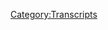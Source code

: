 {{Transcript
    | title         = [[28: How Not To Cover Alex Jones]]
    | caption       = [https://knowledgefight.libsyn.com/how-not-to-cover-alex-jones Listen to this episode on Libsyn]
    | episodeNumber = [[28: How Not To Cover Alex Jones|28]]
    | length        = 01:54:51
}}

{{MessageBox
    | header     = Warning: Bot Generated Content
    | text       = This transcript was automatically generated by transcription software and likely contains many mistakes and misattributions. Please check the audio for definitive quotes, attribution, and context.
    | image      = N3yvass4myg91.webp
    | imagewidth = 50px
    | id         = warning
}}

{{TranscriptBlock
    | name      = Alex Jones
    | timestamp = 00:00
    | text      = Andy in Kansas, you're on the air. Thanks for holding. Oh Alex, I'm a first time caller I'm a huge fan. I love your work.
}}

{{TranscriptBlock
    | name      = Dan
    | timestamp = 00:07
    | text      = Hey everybody, welcome back to knowledge fight. I'm Dan. I'm Jordan. We are a couple dudes who like to sit around drink some red wine and have conversations about the one and only the man the myth. The starting over the third was
}}

{{TranscriptBlock
    | name      = Jordan
    | timestamp = 00:23
    | text      = Yeah, but your face got sad. Yeah, did the man the myth?
}}

{{TranscriptBlock
    | name      = Dan
    | timestamp = 00:28
    | text      = The plot Christ is that I know tons about Alex Jones and Infowars in particular, you
}}

{{TranscriptBlock
    | name      = Jordan
    | timestamp = 00:32
    | text      = know a scary amount of Alex too much. But I do not know not at all I know the appropriate about about Alex Jones you
}}

{{TranscriptBlock
    | name      = Dan
    | timestamp = 00:39
    | text      = know enough to live.
}}

{{TranscriptBlock
    | name      = Jordan
    | timestamp = 00:43
    | text      = Somehow you're immunized against it. I am still susceptible.
}}

{{TranscriptBlock
    | name      = Dan
    | timestamp = 00:47
    | text      = You have the appropriate amount of Alex Jones knowledge to navigate your daily life without him bogging you down but at the same time being aware that he exists, right being scared of what that portents? Yes, but I do not. It's a very small
}}

{{TranscriptBlock
    | name      = Jordan
    | timestamp = 01:00
    | text      = devil on my shoulder as a part as opposed to the giant cross you walk around with. He's like the invisible guy that yes, you are Jesus.
}}

{{TranscriptBlock
    | name      = Dan
    | timestamp = 01:09
    | text      = He's the invisible guy. I'm screaming out on the street. If I was a crazy person, I'd be like, No, you're not making sense. Yeah. And everyone's looking at me like this is interesting. This crazy tech some
}}

{{TranscriptBlock
    | name      = Jordan
    | timestamp = 01:19
    | text      = Yeah, it's fine that you do it here. Whether whether I'm here or not, I think what the listeners need to know is that I just walk in. You finish your monologue, we start this talk that I leave and you continue your model. The
}}

{{TranscriptBlock
    | name      = Dan
    | timestamp = 01:33
    | text      = truth is we do these episodes, I do them alone. And then we just add you in. And this seems like we're having a conversation. It's not Oh,
}}

{{TranscriptBlock
    | name      = Jordan
    | timestamp = 01:41
    | text      = yeah, no, he's pre recorded my giggle and we just let that fly.
}}

{{TranscriptBlock
    | name      = Dan
    | timestamp = 01:45
    | text      = Today we are drinking conundrum wine out of California. It's a red blend. It's delicious. And it's only really are on the nose. And we're in a conundrum, folks. Last week, Alex pickle, Alex Jones last week, did a lot of nonsense. And I don't want to talk about most of it. He spent almost the entire week of course, Muslim baiting because that's our bread and butter. That's the way we do it. But then on top of that he spent a disproportionate amount of time doing interviews with Dr. Group about his supplements love doctor group and how important this stuff is. And you know, right that's salesmanship it's kind of boring, whatever. But then the rest of the time was drumming up nuclear war against North Korea.
}}

{{TranscriptBlock
    | name      = Jordan
    | timestamp = 02:32
    | text      = I mean,
}}

{{TranscriptBlock
    | name      = Dan
    | timestamp = 02:33
    | text      = he was hiding behind this weird shield of I don't want this to happen, but this is what's gonna happen. Does
}}

{{TranscriptBlock
    | name      = Jordan
    | timestamp = 02:41
    | text      = he did did he do any of those perverse fantasies where it goes through the
}}

{{TranscriptBlock
    | name      = Dan
    | timestamp = 02:45
    | text      = not to the extent is that one that we played a couple episodes back where it was like five minutes? Yeah, of just nuclear war porn. Yeah. But he was banging that gong real hard about like, this is just what's gonna happen, you know, and we got to we got to be sort of prepared for it. It's what's gonna happen. So get survival food. Jesus Christ. Yeah, that sort of thing was mostly what he did all week until, of course, Thursday, when Trump launched 59 Tomahawk missiles at a Syrian airbase,
}}

{{TranscriptBlock
    | name      = Jordan
    | timestamp = 03:14
    | text      = he was so presidential so President so presidential way and if you say that in a serious way, I will. I will frothing at the mouth. I am. I'm afraid I am going. If you say if you say a news person, if Brian Williams walked by, I would be afraid that I would bite his throat. You just start barking. start barking at him. Yeah.
}}

{{TranscriptBlock
    | name      = Dan
    | timestamp = 03:37
    | text      = If you say it's presidential three times in the entire bathroom mirror. Taft shows up in your bathtub.
}}

{{TranscriptBlock
    | name      = Jordan
    | timestamp = 03:44
    | text      = And then he never fucking leaves.
}}

{{TranscriptBlock
    | name      = Dan
    | timestamp = 03:48
    | text      = Tough, tough, tough job ghost. That's another product. We're gonna be selling really knowledge right store.
}}

{{TranscriptBlock
    | name      = Jordan
    | timestamp = 03:54
    | text      = I see a very small bathtub with a very fat man. And
}}

{{TranscriptBlock
    | name      = Dan
    | timestamp = 03:59
    | text      = it's a ghost. But it's a ghost. Yes, exactly. So I don't want to talk about Alex Jones as well. We can talk about it briefly. But I don't want to cover his perspective on Trump's attack in Syria, because it's kind of boring and very predictable. Yeah, and it's not really all that entertaining, right? Like we could break down a lot of lies contained therein. But the problem with a lot of his lies is in this instance, they're all completely undisputable. Right? So it's not really all that like, when we talk about the Dennis Montgomery CIA whistleblower thing that we covered a couple episodes back, it's very disprovable, we can go through I can research stuff and we can figure out okay, this is what's going on blah, blah, blah, blah, blah, right. In the case of his, his narrative about Syria, it's also speculative and based on, you know, like, what, what's going on here is that Trump did this as a sort of way of signaling to the Chinese A leader who was here, the commune, Cami Chinese leader was here that Jing ping, oh, he doesn't want to go with names. Okay, he is because he could definitely not pronounce Xi Jinping.
}}

{{TranscriptBlock
    | name      = Jordan
    | timestamp = 05:10
    | text      = It's more facts that John pangur
}}

{{TranscriptBlock
    | name      = Dan
    | timestamp = 05:13
    | text      = It's more fun to call him a chai calm leader or something like that, too. But he's like, that's a signal to him that he's, you know, he's strong, and he's ready to attack at any minute. It's going to help with the negotiations. And then his further argument is that, you know, this is probably, Trump and Putin got together and talked, and they were saying, hey, why don't I do this symbolic attack on Syria, which it was, and I'll tell you ahead of time, and you know what she did, which, you know, you won't end up killing anybody or anything like that. And now they
}}

{{TranscriptBlock
    | name      = Jordan
    | timestamp = 05:46
    | text      = killed a bunch of people. But not in that
}}

{{TranscriptBlock
    | name      = Dan
    | timestamp = 05:48
    | text      = attack, though. Yeah, they
}}

{{TranscriptBlock
    | name      = Jordan
    | timestamp = 05:50
    | text      = killed some people.
}}

{{TranscriptBlock
    | name      = Dan
    | timestamp = 05:51
    | text      = I thought there was no death toll for the air.
}}

{{TranscriptBlock
    | name      = Jordan
    | timestamp = 05:53
    | text      = There is no military death toll. Oh, no. Human beings are not always in the military. Disagree. Okay. Good point. wrongly disagree. Fair enough draft coming back. Fair enough.
}}

{{TranscriptBlock
    | name      = Dan
    | timestamp = 06:03
    | text      = Anytime. That's probably true. Good thing. I'm way out of shape. And I might go back to grad school.
}}

{{TranscriptBlock
    | name      = Jordan
    | timestamp = 06:10
    | text      = You know what? My English teacher when I was in high school told me that because he was colorblind. He wasn't sent to the front lines on Vietnam. So okay, I got that going for me.
}}

{{TranscriptBlock
    | name      = Dan
    | timestamp = 06:19
    | text      = Congratulations. Yeah, I'm pretty stoked. My grandpa was a conscientious objector and ended up working at like yellow stone or something like that. Like that's a good deal. Really do that.
}}

{{TranscriptBlock
    | name      = Jordan
    | timestamp = 06:29
    | text      = I always I know what, I know that you can be a conscientious objector. Yeah. I never actually knew what that meant. In like a literal sense. What do you do? They just put you in like a little pen somewhere and you hold up a sign like, I wish I didn't do this, you know, that kind of thing? Well,
}}

{{TranscriptBlock
    | name      = Dan
    | timestamp = 06:45
    | text      = he was a, he was a Mennonite and he had a religious obligation not to be involved in any war. Right. Shit.
}}

{{TranscriptBlock
    | name      = Jordan
    | timestamp = 06:53
    | text      = I'm a Satanist. So that applies to me to somehow sort of
}}

{{TranscriptBlock
    | name      = Dan
    | timestamp = 06:57
    | text      = been here. So he when he got drafted, he was a conscientious objector. And because it's not like you just get totally off the hook. Right. Still have to serve your country. Yeah. So that you're drafted, you did that through working at a national park. And so that was I mean, that would be fucking coolest shit. Yeah, I love national parks, I
}}

{{TranscriptBlock
    | name      = Jordan
    | timestamp = 07:15
    | text      = would actually like to get a job. And unfortunately,
}}

{{TranscriptBlock
    | name      = Dan
    | timestamp = 07:19
    | text      = you're going away. So they aren't going away. National parks will be gone soon. So that won't be
}}

{{TranscriptBlock
    | name      = Jordan
    | timestamp = 07:23
    | text      = I assume if you're a conscientious objector, you will be building a certain wall.
}}

{{TranscriptBlock
    | name      = Dan
    | timestamp = 07:28
    | text      = That's possible, because someone's got to. Yeah, so we're gonna be the Mexicans over that
}}

{{TranscriptBlock
    | name      = Jordan
    | timestamp = 07:32
    | text      = river. You know how you can build walls over? Oh, God, very cool. Everybody's done.
}}

{{TranscriptBlock
    | name      = Dan
    | timestamp = 07:38
    | text      = It's very complicated. Thank God, they have the best people working on it. But so his perspective is that Trump and Putin got together and had this conversation like we're gonna do this attack, because then the media will get off our back about this fake Russian connection, which they did. And then we can have conversations publicly, and we can talk and we can work this out and we can reach they talked,
}}

{{TranscriptBlock
    | name      = Jordan
    | timestamp = 07:58
    | text      = hey, I doubt that'll happen. No,
}}

{{TranscriptBlock
    | name      = Dan
    | timestamp = 08:00
    | text      = that's silly. But then also packed into it is is this idea that like, All right, so behind the scenes, Trump and Putin are talking, and they're having this plan to get people to stop talking about the Russian connections? Like, you don't understand that there is a Russia connection?
}}

{{TranscriptBlock
    | name      = Jordan
    | timestamp = 08:15
    | text      = No, no, see, when you. So what you're doing is you're just building a Russian connection this time to prove that there's no Russian connection beside the one that you just built. And it makes perfect sense.
}}

{{TranscriptBlock
    | name      = Dan
    | timestamp = 08:29
    | text      = And you used in order to create a fake attack in Syria.
}}

{{TranscriptBlock
    | name      = Jordan
    | timestamp = 08:33
    | text      = Yeah. So like, you know, like legal things, right? Very, very, you know, all of the Constitution stuff is like, No, you know, what, you know, we're you know, we're we're at the Constitution
}}

{{TranscriptBlock
    | name      = Dan
    | timestamp = 08:46
    | text      = has no meaning a constitution is now like agenda 21. It
}}

{{TranscriptBlock
    | name      = Jordan
    | timestamp = 08:49
    | text      = is a suggestion. It's a suggestion. Yeah. Best,
}}

{{TranscriptBlock
    | name      = Dan
    | timestamp = 08:52
    | text      = maybe you should. So today, what we are going to be talking about, because I don't want to talk about that. And like, I really hate the idea that Alex thinks that these gas attacks are a false flag. It's really boring. To cover every time he says something's a false flag. After the Boston bombing, after Sandy Hook, false flag, everything in the Colorado shooter in the movie theater, false flag, everything back shooter false flag. Well, no, that was a botched false flag. Because it was because it wasn't a Muslim. Do you still doesn't recognize that fair enough. But I just don't I don't mind 11
}}

{{TranscriptBlock
    | name      = Jordan
    | timestamp = 09:28
    | text      = False Flag totally. Election of John F. Kennedy false flag, the assassination of John F. Kennedy false flag, the Nixon just
}}

{{TranscriptBlock
    | name      = Dan
    | timestamp = 09:38
    | text      = his exact existence birth. Exactly. I think we will cover this down the road possibly as things develop, but as it is now, that's just a boring narrative. And I don't have any time or patience for it. Yeah. And I think it would make us angry.
}}

{{TranscriptBlock
    | name      = Jordan
    | timestamp = 09:54
    | text      = You know, like we're very not prone to that
}}

{{TranscriptBlock
    | name      = Dan
    | timestamp = 09:57
    | text      = I have to protect you from yourself. As Alex Jones says, I have to know where the line is. Yeah. So I have decided I
}}

{{TranscriptBlock
    | name      = Jordan
    | timestamp = 10:04
    | text      = don't want to become a cutter. We were moved to Qatar. I don't want to move to Qatar. He pronounces a cutter. It's that's actually how it's pronounced.
}}

{{TranscriptBlock
    | name      = Dan
    | timestamp = 10:12
    | text      = Yeah. Okay. I like it more that way, kind of. But anyway, today, what we're going to be talking about is something that I think is an incredibly important point. And that is that everyone else needs to stop covering Alex Jones.
}}

{{TranscriptBlock
    | name      = Jordan
    | timestamp = 10:31
    | text      = This is the payback episode. Is that what you're saying?
}}

{{TranscriptBlock
    | name      = Dan
    | timestamp = 10:33
    | text      = No, I just want to illustrate and discuss over the course of this episode, this thesis that I've made a couple times. Yes. And I think we need to flesh out more because Alex is proving me right. That whenever you don't deal with Alex Jones, on his turf, and when you take him out of context, what you were doing is playing into his hands. Yeah. And if you want to pretend that you're against him, and you like, if you want to expose what he's saying, and you play that game, you're failing. You're just by definition. I agree. And it's really bothersome.
}}

{{TranscriptBlock
    | name      = Jordan
    | timestamp = 11:11
    | text      = Yeah, yeah. It's also bothersome that we don't get more credit. I it's there's a there's a small that is a small to middling part of that in our in our feelings. That's
}}

{{TranscriptBlock
    | name      = Dan
    | timestamp = 11:22
    | text      = less where my motivation comes from. Because legitimately i have i Okay, so spoiler alert, this is about media matters. But oh, the truth is that they have an agenda. They are part of the Democratic Party, basically. Yeah. And all this stuff about George Soros funding them and it's evil. That stuff. bumpers. bumpers, yeah, that's bananas. But they are a wing of the Democratic Party. Essentially, they, you know, their mission statement is to expose and document right wing pundits. Yeah. So they have O'Reilly, they have Hannity, they have Alex Jones, on their website, and they document weird fucking things. They say, Okay, I have never actually been to their website. It's not great. That's fine. I think that what you have described, what they do is perfect. And they feed the outrage machine. Yes. Where you post this video, and everyone gets mad at Alex Jones. And then they think he's a joke, and then they forget. And then you wait a while, and maybe he says something else. That's scandalous. And then you move on and what have you. This is a failure of a game. Now, just to remind everyone, last week, Media Matters put out a clip from Alex Jones's broadcast of March 30th. That we discussed. Yes. We discussed for maybe too long.
}}

{{TranscriptBlock
    | name      = Jordan
    | timestamp = 12:46
    | text      = It was the Pat is that is also our want. It was the episode
}}

{{TranscriptBlock
    | name      = Dan
    | timestamp = 12:49
    | text      = where Alex Jones was on air drunk for two hours. Yes, I found him with a booze cup in his hand. He's making drinking sounds on the mic when the cameras away from him. He's talking about the four ways to learn at the end of it. He is fucked up on end.
}}

{{TranscriptBlock
    | name      = Jordan
    | timestamp = 13:05
    | text      = Did they cover all of that? Did they like I don't know. Did they do maybe a two hour long expert a
}}

{{TranscriptBlock
    | name      = Dan
    | timestamp = 13:12
    | text      = they didn't even pay attention to anything, not as drunkness didn't give any context to anything. It's just this clip. And just to remind everyone in case you haven't listened to that episode, here is the clip that they cover because I can't get enough of here. Oh, this is the one this is our favorite clip. Yeah. So this is what is covered by media matters. I am ready. I am
}}

{{TranscriptBlock
    | name      = Alex Jones
    | timestamp = 13:31
    | text      = more than ready. Let me say this right now. Let me tell I'm not against gay people. Okay, I love them. They're great folks. But Schiff looks like the Ark type, archetypal cocksucker with those little deer in the headlight eyes and all his stuff. And there's something about this fairy hopping around bossing everybody around trying to intimidate people like me and you. I want to tell Congressman Schiff, and all the rest of them. Hey, listen, asshole, quit saying Roger and I and I never used cussing at 22 years, but the gloves are off. Listen, shut up a bedbug face the fucks your problem? You want to sit here and say that I'm a goddamn fucking Russian? You get my face with that I'll beat your goddamn as you son of a bitch. You piece of shit. You fucking goddamn fucker. Listen fuckhead you fucking crossed the line. Get that through your goddamn fucking head. Stop pushing your shit you're the people that have fucked this country over and gang raped the shit out of it and lost an election so stop shooting your mouth off claiming on the enemy you got that you got damn son of a bitch fill your hand I'm sorry but I'm done. Those are fucking fight words. Excuse
}}

{{TranscriptBlock
    | name      = Dan
    | timestamp = 14:39
    | text      = me. So that was those are fucking fighting words. That's the clip that Media Matters. They have a little bit longer at the end where he says that Adam Schiff is sucking globalist cock. Right. The here's their headline. Trump ally Alex Jones threatens to beat Representative Adam Schiff goddamn as an anti gay tirade. That's not fair. Not an anti gay tirade. No, it's not he touches on some homophobia
}}

{{TranscriptBlock
    | name      = Jordan
    | timestamp = 15:10
    | text      = start he starts anti gay Yes. But
}}

{{TranscriptBlock
    | name      = Dan
    | timestamp = 15:13
    | text      = that's not the thrust of what's going on. If he was calling him and if if he was throughout it he kept going back to Yeah, he's just the part where he's like He looks like an archetypal cocksucker that part is just dumb. Yeah, it is homophobic but the rant in and of itself is not
}}

{{TranscriptBlock
    | name      = Jordan
    | timestamp = 15:32
    | text      = so this is not he's not doing it because Schiff is gay bingo that is ancillary to his his true anger.
}}

{{TranscriptBlock
    | name      = Dan
    | timestamp = 15:40
    | text      = Now it is wrong of him to use you know insinuations of gayness as an attack or as as negative absolute but that doesn't belong in the headline that's unfair of media matters. That's not accurate reporting. That's not using Alex in context, right.
}}

{{TranscriptBlock
    | name      = Jordan
    | timestamp = 15:56
    | text      = So that sure does make you outraged. Sure. Does. I hate anti gay rants now if
}}

{{TranscriptBlock
    | name      = Dan
    | timestamp = 16:01
    | text      = you just play that clip? It's like wow, he's a fucking anger machine is but but in
}}

{{TranscriptBlock
    | name      = Jordan
    | timestamp = 16:07
    | text      = this situation, he that that was our out of context trap. We didn't even really talk about that other than to say no, Larry. No, we
}}

{{TranscriptBlock
    | name      = Dan
    | timestamp = 16:15
    | text      = did only because it was the beginning of where things go off the rails. Yeah, he's drunk his shit on this episode. And within 15 minutes of this, he's talking about selling his car. Yeah, he's rambling about, you're gonna live in a rich neighborhood.
}}

{{TranscriptBlock
    | name      = Jordan
    | timestamp = 16:29
    | text      = Although the headline can't be drunken lunatic needs to get rid of his car.
}}

{{TranscriptBlock
    | name      = Dan
    | timestamp = 16:37
    | text      = That would be good.
}}

{{TranscriptBlock
    | name      = Jordan
    | timestamp = 16:39
    | text      = That's actually a way better. Why didn't Media Matters do that?
}}

{{TranscriptBlock
    | name      = Dan
    | timestamp = 16:43
    | text      = Why don't they talk to us? Media Matters. So many reasons. Just to give you some context, before that media matters have published an article called Trump ally Alex Jones attacks, quote, the Jewish press for reporting on his Jewish mafia commentary, which is that's more reasonable. I mean, there is he did do that. Yeah, certainly. That is an accurate headline that got 200 likes on Facebook. Okay. That's not very good. No, this thing with the anti gay tirade, so I'm telling 9000 You kind of get a sense of why they do the things that they do. You know, I Alex Jones claims Trump calls him and is happy with his performance 104 likes on on Facebook accurate. You just you have to go for the most salacious things, give it click baity headlines. Yeah, Alakazam. Allah could do. And it's not fair. If you're covering this clip to take it out of the context of the bigger picture. Alex would make the same argument. I'm making the other argument. We have the same idea. Taking Alex Jones out of context is wrong. Alex thinks it's because the context defends him. I think it's because the context makes him worse, way worse. He's on air two hours drunk screaming this shit, saying a bunch of hateful bigotry later, this was mildly bigoted. Certainly,
}}

{{TranscriptBlock
    | name      = Jordan
    | timestamp = 18:04
    | text      = it's we live on a spectrum here where we're inoculated against his mild bigotry because it's so much worse other places. Yeah. Like if you're going to their mission. I think that Well, I mean, here's why they chose that instead of the other anti Muslim shit. Because that is a delightful lunatic rant. Yeah, you could go and get his worst bigotry, but it's not as catchy. I mean, you picked it. We both picked it out immediately. And that's a catchy tune.
}}

{{TranscriptBlock
    | name      = Dan
    | timestamp = 18:36
    | text      = We posted our episode that involve that before they did. Yes, Sukkot Brock. Yeah. I'm not really against David Brock. He's fine. But I don't like the idea that this is salaciousness this is click Beatty bullshit. Yeah. When the stated objective is to watch right wing bigots and document what they're doing. Hey, we're doing a better job than you Media Matters. And listen, here's the main point. When you play that game, you open up a window that Alex can attack you with? Yeah, whenever you do these things, and you take them out of context, like the Stephen Colbert thing when Stephen Colbert played those clips, Alex can point out you did edit that you edited my audio. Whenever they did that on Fox News. When Megan Kelly played that thing about pizza gate, they did edit Alex's audio. Now he was saying that Hillary Clinton is personally responsible for the rape and murder of children. He sure did. But they did take him out of context. And when you do that, Alex can It's like he can block a punch and come back at you. Yeah. So now today.
}}

{{TranscriptBlock
    | name      = Jordan
    | timestamp = 19:42
    | text      = Yeah. And just just the fact that he can say correctly, that you took him out of context. Yep. Automatically for any of his listeners. That takes him off the hook of anything totally. So as long as he gets to say something that is true in an attack If you look over there, it's sleight of hand.
}}

{{TranscriptBlock
    | name      = Dan
    | timestamp = 20:02
    | text      = Now we're not perfect at our jobs. We're not awesome journalists or anything like that. But I 100% believe
}}

{{TranscriptBlock
    | name      = Jordan
    | timestamp = 20:08
    | text      = I am not even close to a journalist at all. Neither, like you're doing journalism. I'm over here just like this dude's fuckin nuts. I went to the best journals to did call for the death penalty on multiple people. So that's also my, my contribution.
}}

{{TranscriptBlock
    | name      = Dan
    | timestamp = 20:26
    | text      = I went to the best journalism school in the country, but did not take any journalism classes.
}}

{{TranscriptBlock
    | name      = Jordan
    | timestamp = 20:30
    | text      = So you got to by osmosis rubbed off.
}}

{{TranscriptBlock
    | name      = Dan
    | timestamp = 20:33
    | text      = I partied with a lot of journalists. That's, that's all you need to do. So today's episode, what we're gonna be talking about is Alex Jones put out a 10 minute video, in response to Media Matters, putting out a response to him. Great. Which kind of
}}

{{TranscriptBlock
    | name      = Jordan
    | timestamp = 20:49
    | text      = ah, do you know that I
}}

{{TranscriptBlock
    | name      = Dan
    | timestamp = 20:52
    | text      = forgot. That led to the journalism thing is if Alex were to hear, please just listen to Alex. But if you weren't if he was to listen to that episode about Dennis Montgomery, there's no response he could make.
}}

{{TranscriptBlock
    | name      = Jordan
    | timestamp = 21:06
    | text      = No, we didn't take them out of context. Not at all. You purely researched it to the point where there's really no disproving you. There's nothing that Salacia can't point to. Yeah, well, that's why nobody listens. No hundreds of people do. That's why hundreds of people listen, that's That's exactly right. That is why hundreds of people are listening, right? It is also why 1000s of people are not exactly. That's perhaps a better way of putting it but
}}

{{TranscriptBlock
    | name      = Dan
    | timestamp = 21:31
    | text      = we don't we don't enter the bear traps that are these out of context clips. It's just it's a dangerous game. And it's the most dangerous game. If I were Alex, if I weren't as crazy as him. What I would suggest is that possibly Media Matters is not so interested in actually exposing what Alex Jones does, as they are in engaging in a back and forth dance.
}}

{{TranscriptBlock
    | name      = Jordan
    | timestamp = 21:56
    | text      = i It reminds me of and I've mentioned this,
}}

{{TranscriptBlock
    | name      = Dan
    | timestamp = 22:00
    | text      = I don't fully believe that but I'm speculating. No, I
}}

{{TranscriptBlock
    | name      = Jordan
    | timestamp = 22:02
    | text      = fully I fully I think I've mentioned this before the boondocks clip where you have Al Sharpton and Ann Coulter go on TV, they bitched at each other and yada yada yada. Then they go into the green robe and they just they're best friends. Yeah, like they're they're playing the game. They're playing the one side versus the other side draws ratings, draws, clicks draws eyes draws attention. Yeah, and that attention draws money and that's kind of George Soros
}}

{{TranscriptBlock
    | name      = Dan
    | timestamp = 22:30
    | text      = has just given a billions of dollars they don't need that money. I don't think George Soros has given them the money. I don't think that either, but be that as it may. I'm pissed off at someone who could be an ally in Media Matters. I pissed off at them. I'm vaguely pissed off also, like the AV Club, not super pissed off at them, because I get what they're doing is entertainment and laughs But posting the Supercuts of Alex Jones kind of does the exact same thing that Media Matters posting out of context clips does,
}}

{{TranscriptBlock
    | name      = Jordan
    | timestamp = 23:01
    | text      = you know I'm saying Yeah, well, and posting, like, oh, here we go. You turn them into a joke. You're, you're just
}}

{{TranscriptBlock
    | name      = Dan
    | timestamp = 23:10
    | text      = oh, you let them off the hook. Yeah. And also, here's my here's here. Here's my summation. All right. Leave Alex to us.
}}

{{TranscriptBlock
    | name      = Jordan
    | timestamp = 23:21
    | text      = Soros
}}

{{TranscriptBlock
    | name      = Dan
    | timestamp = 23:21
    | text      = billions now. Gotcha. Now we have a Patreon Soros.
}}

{{TranscriptBlock
    | name      = Jordan
    | timestamp = 23:30
    | text      = Me, the weirdest day if all of a sudden just a few 100,000 show up in your Patreon account while like wait, you fuck with us?
}}

{{TranscriptBlock
    | name      = Dan
    | timestamp = 23:38
    | text      = G Soros? Yeah, I'm
}}

{{TranscriptBlock
    | name      = Jordan
    | timestamp = 23:40
    | text      = sure your real email address.
}}

{{TranscriptBlock
    | name      = Dan
    | timestamp = 23:43
    | text      = Oh, George S.
}}

{{TranscriptBlock
    | name      = Jordan
    | timestamp = 23:45
    | text      = We just said to back. Hey, thanks, buddy. We're yours now.
}}

{{TranscriptBlock
    | name      = Dan
    | timestamp = 23:48
    | text      = Yeah. So I look, here's the deal. I'd also like to thank everybody who has donated to the Patreon and everyone who has not stopped. Since we switched over from freezing point to this. That means a lot. Thank you very much. If we had more, we could definitely expand what we do. And I would like to do that. But
}}

{{TranscriptBlock
    | name      = Jordan
    | timestamp = 24:06
    | text      = we can hire Paul Joseph Watson. Oh man just jumped off the Trump Train. He did not. Yeah, but he did for a good hour or two. If we had the money. during that hour, I think we would have gotten no, you know, what's the funny he would have been sitting right over there. And with us making fun of him for an hour.
}}

{{TranscriptBlock
    | name      = Dan
    | timestamp = 24:22
    | text      = I don't want him in my house that I would rather who was our friend Katie McVeigh pointed out on Twitter, made the Great observation that he looks like a young boy from Rococo paintings. It's, it's a really good observation. He also looks like he's crying all the time. So before we get to our clips of this, this episode that Alex put out, let's deal with that Paul Joseph Watson thing really quick? Yeah. So on the night of the attack in Syria on Thursday night, Paul Joseph Watson posted, hey, I guess Trump is not a tool of Putin. He is just a NW non Interviewer What was it neocon puppet? Yeah. globalist neocon puppet, I am officially off the Trump Train. He said that word for word. Two hours later or so I don't know the exact timeframe he posted a screenshot of his follower account. And he's like, this is the first time ever I've lost followers. You've lost like 1000 followers. Yeah. Then a couple hours later after that he posted. I'm off Trump as it relates to Syria. I have not turned on Trump has lied. And so
}}

{{TranscriptBlock
    | name      = Jordan
    | timestamp = 25:28
    | text      = Oh, fake news, fake news. Fake News. My own Twitter account is fake news.
}}

{{TranscriptBlock
    | name      = Dan
    | timestamp = 25:34
    | text      = What's fucked up about it is like those 1000 people are probably bots. Yeah, that's actually he lost 1000 bots. Probably.
}}

{{TranscriptBlock
    | name      = Jordan
    | timestamp = 25:42
    | text      = I wouldn't say that's a good possibility. Yeah, of course.
}}

{{TranscriptBlock
    | name      = Dan
    | timestamp = 25:44
    | text      = Paul, Joseph Watson is a fuckwit.
}}

{{TranscriptBlock
    | name      = Jordan
    | timestamp = 25:48
    | text      = Yeah. Are we gonna have to listen to his words? No. Good. At
}}

{{TranscriptBlock
    | name      = Dan
    | timestamp = 25:51
    | text      = least not today. We'll see you in the future.
}}

{{TranscriptBlock
    | name      = Jordan
    | timestamp = 25:53
    | text      = Today. So are we to the god of death. So today,
}}

{{TranscriptBlock
    | name      = Dan
    | timestamp = 25:58
    | text      = I always put up this response to Media Matters putting out a clip of him saying I'm gonna fucking kick your ass we got damn Senator Schiff, Representative Schiff.
}}

{{TranscriptBlock
    | name      = Jordan
    | timestamp = 26:06
    | text      = Come PayPal Cox. Bill your hand fail your hand. still my favorite? I've been using it multiple times this week
}}

{{TranscriptBlock
    | name      = Dan
    | timestamp = 26:13
    | text      = comes back up. Oh, yes. Bill your hand I want to in play. I want to
}}

{{TranscriptBlock
    | name      = Jordan
    | timestamp = 26:17
    | text      = hear him say fill your head. I'm delighted by it now.
}}

{{TranscriptBlock
    | name      = Dan
    | timestamp = 26:20
    | text      = Now. Alex Jones is the only person broadcasting on this clip. He's not the only person who says fill your hand. Wait, what? Yeah, get excited for there? No,
}}

{{TranscriptBlock
    | name      = Jordan
    | timestamp = 26:30
    | text      = I've never heard that phrase before in my entire life. I feel like he made it up.
}}

{{TranscriptBlock
    | name      = Dan
    | timestamp = 26:34
    | text      = He didn't. He didn't. And we're gonna find out where it comes from on today. Oh, on today's episode of knowledge, right. So
}}

{{TranscriptBlock
    | name      = Jordan
    | timestamp = 26:44
    | text      = the fill your hand special,
}}

{{TranscriptBlock
    | name      = Dan
    | timestamp = 26:46
    | text      = I have cut out almost nothing from this 10 minute thing. I've just put it into segments for us to to digest and what have you got, I have specifically not taken out anything that has to do with context. Everything is as he presents it. There'll be a couple of times, we might have to pause here and there. But here's the introduction and how he begins.
}}

{{TranscriptBlock
    | name      = Alex Jones
    | timestamp = 27:07
    | text      = The last year we witnessed the Democratic Party, foreign governments 1000s of newspapers, hundreds of celebrities trying to organize the assassination of President Trump, even when he was a candidate. They're the ones politically trying to intimidate our free speech and tried to influence us with threats of violence. That's why it's particularly ridiculous when they come out and call for my arrest by twisting things I've said, claiming that I want violence. True. And these people have no shame.
}}

{{TranscriptBlock
    | name      = Madonna
    | timestamp = 27:37
    | text      = Yes. I have thought about blowing up the White House.
}}

{{TranscriptBlock
    | name      = Robert De Niro
    | timestamp = 27:45
    | text      = embarrassment to this country. It makes me so angry that this country has gotten to this point that this fool this bozo has wound up where he has, well, I'd like to punch him in the face
}}

{{TranscriptBlock
    | name      = Woman quoting Matt Harrigan
    | timestamp = 28:05
    | text      = I'm going to kill the president elect, ring it Secret Service, and then going into frightening detail regarding a sniper rifle and hurting myself where it counts. Find a bedroom in the White House that suits you.
}}

{{TranscriptBlock
    | name      = Alex Jones
    | timestamp = 28:20
    | text      = You just saw Robert dinero say that he wants to punch the President in the nose. He came back out a second time and said it then. We heard from Madonna saying she thinks about blowing up the White House. It's premeditated.
}}

{{TranscriptBlock
    | name      = Dan
    | timestamp = 28:33
    | text      = We've already talked about that, haven't we? In passing but so that opening montage is his evidence that people want to kill Trump and the Liberals are super violent. We did talk about this like right after the election, there was a teacher squirting squirt gun or fake gun. Dot yelling die died. She's hilarious. Mentally unhinged, yeah. But it also appeared to be an empty classroom. And who knows who the fuck she was. We've never established that the video went viral in quotes, because people were like, Look at this crazy lady. Even liberals are like, crazy. Look
}}

{{TranscriptBlock
    | name      = Jordan
    | timestamp = 29:08
    | text      = at that crazy lady.
}}

{{TranscriptBlock
    | name      = Dan
    | timestamp = 29:09
    | text      = So Robert De Niro wanting to punch Trump in the face. I don't disagree with that.
}}

{{TranscriptBlock
    | name      = Jordan
    | timestamp = 29:15
    | text      = I think we all get one. That's not that bad. Yeah.
}}

{{TranscriptBlock
    | name      = Dan
    | timestamp = 29:19
    | text      = I think that people burned Obama in effigy. I think that they did do that Ted Nugent told him to suck on his machine gun.
}}

{{TranscriptBlock
    | name      = Jordan
    | timestamp = 29:26
    | text      = He did do that
}}

{{TranscriptBlock
    | name      = Dan
    | timestamp = 29:27
    | text      = all kinds of there. I actually once
}}

{{TranscriptBlock
    | name      = Jordan
    | timestamp = 29:30
    | text      = again proof liberals are pussies.
}}

{{TranscriptBlock
    | name      = Dan
    | timestamp = 29:32
    | text      = I actually looked up death threats against President Obama. And there's just like three pages full of actual plots to kill him. It's insane like the the number of assassination attempts that were thwarted in early stages that never got any press insane.
}}

{{TranscriptBlock
    | name      = Jordan
    | timestamp = 29:48
    | text      = There was a lot there actually. Were a bunch of assassination attempts.
}}

{{TranscriptBlock
    | name      = Dan
    | timestamp = 29:51
    | text      = Oh, yes. There were. Yeah, it's a we that would be a whole episode if we covered that, man. That would be crazy. Yeah. So that's, that is sort of absurd. Then the Madonna thing, he cuts off her quote,
}}

{{TranscriptBlock
    | name      = Jordan
    | timestamp = 30:03
    | text      = her quote, part at the end her quote the context part,
}}

{{TranscriptBlock
    | name      = Dan
    | timestamp = 30:07
    | text      = her quote is yes, I'm angry. Yes, I'm outraged. Yes, I've thought an awful lot about blowing up the White House. But I know that this won't change anything. We cannot fall into despair. Yeah, that really changes the quote,
}}

{{TranscriptBlock
    | name      = Jordan
    | timestamp = 30:20
    | text      = it changes a lot. Yeah, turns it from a threat to a wise, you know, so that's why saying like, you know, you don't you don't fight fire with fire. You fight it
}}

{{TranscriptBlock
    | name      = Dan
    | timestamp = 30:34
    | text      = with water. Yeah. And then the other one. The other one is a CEO prayer. I lost the page that I had up that had this, but it was the CEO of a company, a startup who tweeted those things about getting a sniper rifle would come at me Secret Service. Yeah, he immediately got fired. He was forced out of his company that he was the CEO of. So that's some consequence. Great. I agree. He should have been arrested for that. That's far too far. You can't threaten the president like that. You can't threaten anyone like that. Even on Twitter, if you're an egg, you can guess so? Well. I mean, under what I how I believe the law works. Yeah, I don't think you can do that sort of thing.
}}

{{TranscriptBlock
    | name      = Jordan
    | timestamp = 31:14
    | text      = You're given the law, a lot of credit for believing that it's still around. So yeah,
}}

{{TranscriptBlock
    | name      = Dan
    | timestamp = 31:17
    | text      = he's forced out of this company that he started, which is a huge consequence, even if he didn't, even if he dodged jail time, and has come out later and said that he was super drunk. Which isn't great. It doesn't make it better. But it's like, All right, there was a drunk dude, who's running his goddamn mouth.
}}

{{TranscriptBlock
    | name      = Jordan
    | timestamp = 31:34
    | text      = Yeah, well, that's the problem with Twitter. I've gotten drunken in my apartment alone. I have shouted very loud things of a very similar nature on Thursday. I never pay him. Yeah, that's true. I did get banned from Twitter for 12
}}

{{TranscriptBlock
    | name      = Dan
    | timestamp = 31:45
    | text      = hours told CNN to fuck itself. I was
}}

{{TranscriptBlock
    | name      = Jordan
    | timestamp = 31:48
    | text      = I was trying to go through every possible news network and tell them to go fuck themselves. Because immediately after those bombs were sent out they had archetypal cocksucker after archetypal Cox come on man of general praising how this is the most presidential Trump looks
}}

{{TranscriptBlock
    | name      = Dan
    | timestamp = 32:10
    | text      = and they're like look at these gorgeous missiles and
}}

{{TranscriptBlock
    | name      = Jordan
    | timestamp = 32:12
    | text      = yeah, if anybody deserves scorn today and I we tweeted it out, you know that I'm I'm more ashamed of fucking CNBC than I am of Alex Jones yesterday they should
}}

{{TranscriptBlock
    | name      = Dan
    | timestamp = 32:27
    | text      = know better they should fucking know but Alex is a propagandist and they in theory aren't the
}}

{{TranscriptBlock
    | name      = Jordan
    | timestamp = 32:34
    | text      = yeah unless unless we're running up to the Iraq War number two the rewrapping we
}}

{{TranscriptBlock
    | name      = Dan
    | timestamp = 32:40
    | text      = need to go back to the days of McNeil Arielle our oh I just swallowed MC near our what happened was I realized I forgot layers name as I was saying McNeil as I said McNeil. I forgot layer. Yeah. But that's what we need to go back to fucking boring as journalism. Yeah, that's what we need to go back to none of the salacious shit. Just you know what, you know, what's the most crowd pleasing part of the MacNeil Lehrer hour? What? That weird little theme song.
}}

{{TranscriptBlock
    | name      = Jordan
    | timestamp = 33:14
    | text      = That's right. That's it. That's then it got real quick.
}}

{{TranscriptBlock
    | name      = Dan
    | timestamp = 33:18
    | text      = Oh, boy. We need to go back to that. We won't
}}

{{TranscriptBlock
    | name      = Jordan
    | timestamp = 33:23
    | text      = but know that that cat's gone that that bag that cat are drowned in the middle of the fucking Lake.
}}

{{TranscriptBlock
    | name      = Dan
    | timestamp = 33:29
    | text      = Yeah. So Alex already in setting this up has lied about. He didn't lie about Robert De Niro. But I just disagree that that means anything. I don't care if Robert De Niro wants to punch the president. No, I don't care either. Later he's gonna talk about Mickey Rourke too, because Mickey Rourke said he wanted
}}

{{TranscriptBlock
    | name      = Jordan
    | timestamp = 33:47
    | text      = to pick on Mickey Rourke. Hasn't he been through enough to been
}}

{{TranscriptBlock
    | name      = Dan
    | timestamp = 33:51
    | text      = through a lot, but he said that he wanted some time alone with Trump with a baseball bat and called him a big purse.
}}

{{TranscriptBlock
    | name      = Jordan
    | timestamp = 33:57
    | text      = Yeah. You don't know what Mickey Rourke is into anymore? He's He's really into sounding extreme really into sounding
}}

{{TranscriptBlock
    | name      = Dan
    | timestamp = 34:08
    | text      = but like yeah, okay. That is right. And that is violent imagery and of violence suggestion about the president Sure. That's a little bit more extreme but look, man they're not saying they want to kill the president was beating them up a bit.
}}

{{TranscriptBlock
    | name      = Jordan
    | timestamp = 34:21
    | text      = No. And it's it's even more indicative that he is once again picking on actors. Yeah, because he does not know the difference between fantasy and reality. So why not?
}}

{{TranscriptBlock
    | name      = Dan
    | timestamp = 34:33
    | text      = Nope. The manana parts a lie the CEO part I kind of agree he should have been arrested but it's not really an issue with someone running his mouth drunk on Twitter. And so here we go. We go into any for
}}

{{TranscriptBlock
    | name      = Jordan
    | timestamp = 34:43
    | text      = fucksakes Alex threatened to beat up Schiff. Yeah, in the same fucking way.
}}

{{TranscriptBlock
    | name      = Dan
    | timestamp = 34:50
    | text      = We're gonna get to his explanation about that
}}

{{TranscriptBlock
    | name      = Jordan
    | timestamp = 34:52
    | text      = fucking way
}}

{{TranscriptBlock
    | name      = Dan
    | timestamp = 34:53
    | text      = we're gonna get to his explanation.
}}

{{TranscriptBlock
    | name      = Jordan
    | timestamp = 34:54
    | text      = You know what I'm starting to think there are a lot of people on the right who are hypocrites, who perhaps Hopefully you can pick out one thing that they said three years ago in relation to Obama. And then a thing that they said now, that is the exact opposite is possible. But in relation to Trump,
}}

{{TranscriptBlock
    | name      = Dan
    | timestamp = 35:10
    | text      = Alex says word for word. Alex is more threats. He wants to discuss
}}

{{TranscriptBlock
    | name      = Alex Jones
    | timestamp = 35:13
    | text      = how he's seen countless newspapers from the LA Times, The New York Times with their riders saying someone killed Trump, or I want to kill Trump. It's been incredible. And I've been pointing this out all along.
}}

{{TranscriptBlock
    | name      = Dan
    | timestamp = 35:26
    | text      = He's been pouring by the very literal definition of incredible he is correct. Yeah. He's incredible. Incredible. He is not credible. He, he has been pointing this out all along. But he's lying. The New York Times and LA Times I can't find any instances of their writers calling for assassinations. Nope. There was a London Times writer who got in trouble for saying something in a tweet along the lines of this assassination is taking a long time. Which isn't
}}

{{TranscriptBlock
    | name      = Jordan
    | timestamp = 35:54
    | text      = really something Yeah, no, I'm cool with that. It's on why I mean, unless it was him. Or her. Oh, her I can't remember her name. It was her planning it like like letting us know like, dude, this assassination plot is taking forever like
}}

{{TranscriptBlock
    | name      = Dan
    | timestamp = 36:08
    | text      = Wait, are you waiting for a shipment from Acme Yeah. Because we're gonna have to we're gonna have to Road Runner this but yeah.
}}

{{TranscriptBlock
    | name      = Jordan
    | timestamp = 36:14
    | text      = Oh, man. He better walk under this plateau real soon. Otherwise, my giant rock isn't gonna do much.
}}

{{TranscriptBlock
    | name      = Dan
    | timestamp = 36:23
    | text      = But that's that's it? That is an instance of the times. And I think he got it confused. That's my theory on that because I can't find LA or New York Times writers who have
}}

{{TranscriptBlock
    | name      = Jordan
    | timestamp = 36:34
    | text      = no he's lying. There's no he got a confused Yeah, I still halfway think he couldn't point out London on a map.
}}

{{TranscriptBlock
    | name      = Dan
    | timestamp = 36:42
    | text      = I'm not sure I could. I could point out the UK but I'm not entirely sure where London is in it. I know we're Wales is.
}}

{{TranscriptBlock
    | name      = Jordan
    | timestamp = 36:48
    | text      = How do you know where Wales is? And not London? Because I remember
}}

{{TranscriptBlock
    | name      = Dan
    | timestamp = 36:51
    | text      = it's real south. Wales is at the bottom of the UK. You're looking at me weird. Am I wrong? Oh, yeah. Where's Wales?
}}

{{TranscriptBlock
    | name      = Jordan
    | timestamp = 37:03
    | text      = Wales isn't the Northwest shit. What's in the South? The South is lung or the South is England. I almost said London. All about England. So no, no. What is happening right now? What is going on here? Do you? I really is the entire Okay, no, no. It goes England, Scotland, Wales. And then Ireland is over there. Wales is
}}

{{TranscriptBlock
    | name      = Dan
    | timestamp = 37:31
    | text      = north of Scotland. Yeah, boy, I had this wrong. Okay.
}}

{{TranscriptBlock
    | name      = Jordan
    | timestamp = 37:34
    | text      = God, now I have to double check Jesus Christ.
}}

{{TranscriptBlock
    | name      = Dan
    | timestamp = 37:37
    | text      = I really thought that. Am I the idiot? I don't think so. Because I have you were just there. I
}}

{{TranscriptBlock
    | name      = Jordan
    | timestamp = 37:45
    | text      = was just there. But that doesn't mean I'm not an idiot. I was just there in the same sense of like, let's say no, I'm pretty sure I'm right.
}}

{{TranscriptBlock
    | name      = Dan
    | timestamp = 37:56
    | text      = I really don't think that Wales is north of Scotland. That part to me seems crazy. This great pod by the way.
}}

{{TranscriptBlock
    | name      = Jordan
    | timestamp = 38:03
    | text      = You know what? I'm good. I'm good. Let's leave this one alone.
}}

{{TranscriptBlock
    | name      = Dan
    | timestamp = 38:06
    | text      = Oh, look it up as we listen to this next clip. This is Alex Jones. It's just a lie.
}}

{{TranscriptBlock
    | name      = Alex Jones
    | timestamp = 38:11
    | text      = We're gonna lose this fight for America weekend. I'm one of the biggest proponents of non violence. And Mahatma Gandhi and Martin Luther King. Everybody knows that. That's true.
}}

{{TranscriptBlock
    | name      = Dan
    | timestamp = 38:22
    | text      = Everyone knows everyone knows this. Now let's take a little walk down memory lane about some of the things that Alex has said he's putting multiple people into comas
}}

{{TranscriptBlock
    | name      = Jordan
    | timestamp = 38:31
    | text      = Alex Jones this is your life. Yeah. And we have somebody in a coma right now. Oh, no, that's they're not gonna be able to talk.
}}

{{TranscriptBlock
    | name      = Dan
    | timestamp = 38:39
    | text      = Oh, he's not gonna appear because he sued your dad illegally probably can't discuss this. Like he he constantly tell stories about violence. He constantly threatens people. The idea that he's trying to put himself also
}}

{{TranscriptBlock
    | name      = Jordan
    | timestamp = 38:53
    | text      = and he suggests always that violence is the only way to solve problems.
}}

{{TranscriptBlock
    | name      = Dan
    | timestamp = 38:58
    | text      = Like a man will show these pansies What's up once we get violent. It's all about
}}

{{TranscriptBlock
    | name      = Jordan
    | timestamp = 39:03
    | text      = Macho. Get rid of all your fancy pants smartness. I'm sick you engineers telling me how to throw bombs speaking you're putting them on your shoulder. You toss him over the sea that's throwing a bow.
}}

{{TranscriptBlock
    | name      = Dan
    | timestamp = 39:16
    | text      = Also, speaking of fancy pants, in case you couldn't hear it over that last clip, I was right. Whales isn't myself.
}}

{{TranscriptBlock
    | name      = Jordan
    | timestamp = 39:22
    | text      = I know I got it southwest fuck bout now I feel like a complete idiot.
}}

{{TranscriptBlock
    | name      = Dan
    | timestamp = 39:27
    | text      = I actually would have thought it was south east. So if we would have gotten to even finer points I would have then been wrong. Well,
}}

{{TranscriptBlock
    | name      = Jordan
    | timestamp = 39:32
    | text      = that's where London is. Is it? Yeah, it's okay. So now
}}

{{TranscriptBlock
    | name      = Dan
    | timestamp = 39:35
    | text      = we all know her London is on the map. And Alex is back in like Gandhi, which I appreciate. And I disagree with this next clip.
}}

{{TranscriptBlock
    | name      = Jordan
    | timestamp = 39:47
    | text      = I can't think of anybody less like Gandhi. Although if Alex could he would sleep on a pile of naked women. I that is true.
}}

{{TranscriptBlock
    | name      = Dan
    | timestamp = 39:55
    | text      = I also don't think that Alex would do well in a hunger strike. All right, you can still drink man. Look, I'm not gonna eat but can I still take Super Male?
}}

{{TranscriptBlock
    | name      = Jordan
    | timestamp = 40:05
    | text      = Give me some wild turkey and I'll go out on hunger strike.
}}

{{TranscriptBlock
    | name      = Dan
    | timestamp = 40:09
    | text      = Yeah, Jesus. Anyway, here's this next one. This is Alex lying more, but then we also get context for the fill your hand. Okay, this is the clipboard? Yeah,
}}

{{TranscriptBlock
    | name      = Jordan
    | timestamp = 40:19
    | text      = this is where we, we learn the truth.
}}

{{TranscriptBlock
    | name      = Alex Jones
    | timestamp = 40:23
    | text      = But now we've got Newsweek and a whole bunch of other publications coming out today saying, Alex Jones his threat to Congressman may be a felony. Now notice I made some of these comments that they've twisted a week ago. So they sat around and waited and run this by US attorneys and others.
}}

{{TranscriptBlock
    | name      = Dan
    | timestamp = 40:38
    | text      = They didn't. But it is true that maybe they should have it's true that they did wait a week or so. That's bullshit. You covered it when it happened, except for we recorded it over the weekend and released it on Monday because it's fucking podcast. Yeah. But like they did
}}

{{TranscriptBlock
    | name      = Jordan
    | timestamp = 40:54
    | text      = wait, because we're not a news organization.
}}

{{TranscriptBlock
    | name      = Dan
    | timestamp = 40:56
    | text      = But if we were we could have put it out over the weekend. Or if it made sense to release podcasts over the weekend. We could have put it up immediately. He did that on on a Thursday. Yep. So like, that is fucked up that if they were that outraged. They did wait that long.
}}

{{TranscriptBlock
    | name      = Jordan
    | timestamp = 41:12
    | text      = Yeah, you know, you know what they say about outrage. It takes a week to simmer.
}}

{{TranscriptBlock
    | name      = Dan
    | timestamp = 41:16
    | text      = He posted that on Thursday, the 30th of March. And Media Matters posted their shit on the fourth of April. That's Tuesday of the next week. Yeah, that's an insane lag time. I don't know why they didn't know about this.
}}

{{TranscriptBlock
    | name      = Jordan
    | timestamp = 41:29
    | text      = Well, because they're not paying attention. Obviously. Somebody shared a clip with them.
}}

{{TranscriptBlock
    | name      = Dan
    | timestamp = 41:33
    | text      = No, obviously, they have some employee who's just watching Alex Jones all the time. No, they have to
}}

{{TranscriptBlock
    | name      = Jordan
    | timestamp = 41:39
    | text      = know you're literally the only person who just watches Alex Jones all the time. Do
}}

{{TranscriptBlock
    | name      = Dan
    | timestamp = 41:44
    | text      = you think that they got it from us? No, I
}}

{{TranscriptBlock
    | name      = Jordan
    | timestamp = 41:46
    | text      = don't think they got it from us. Okay, I here's what happened. They don't have anybody paying attention. They might
}}

{{TranscriptBlock
    | name      = Dan
    | timestamp = 41:52
    | text      = have gotten in trouble or episode came out that Monday. Yeah, but somebody probably
}}

{{TranscriptBlock
    | name      = Jordan
    | timestamp = 41:55
    | text      = pointed to a clip somewhere who heard it from us. We're not the only people on the internet. There are people posting up clips of him whenever he does shit. I'm sure somebody got it shared. And it went to this guy. And it went to this guy like a meme. And eventually it went to a news outlet.
}}

{{TranscriptBlock
    | name      = Dan
    | timestamp = 42:11
    | text      = This is why we're never gonna make it. You can't you we have to pretend it was us. If we were Alex, we would be certain it was us. That's true. We would like be we would lie about sources telling you.
}}

{{TranscriptBlock
    | name      = Jordan
    | timestamp = 42:26
    | text      = We have very high level sources immediate
}}

{{TranscriptBlock
    | name      = Dan
    | timestamp = 42:29
    | text      = 99% accurate. So I guess
}}

{{TranscriptBlock
    | name      = Jordan
    | timestamp = 42:32
    | text      = that'd be great if we only had one source, but it was George. So Jorge Soros
}}

{{TranscriptBlock
    | name      = Dan
    | timestamp = 42:36
    | text      = has told us so I know believe at all that they've run this by Justice Department, Attorney General's or anything like, what the truth is, is these articles are speculating about whether or not it is a crime to say you're going to beat up a senator or a House member. And that's bullshit in and of itself, too. Because Alex didn't know in that expletive laced rant, he didn't say I'm going to kick your ass. No, he just said those are fighting words. Yep. And if you were to say to my face that I was an agent of Russia, I would kick your ass
}}

{{TranscriptBlock
    | name      = Jordan
    | timestamp = 43:12
    | text      = and it would be within the context of a fight. Yeah, it's not like he's threatening to go to ship.
}}

{{TranscriptBlock
    | name      = Dan
    | timestamp = 43:19
    | text      = Work guys at a bar. Yeah. Call me a Russian agent. I would kick your ass.
}}

{{TranscriptBlock
    | name      = Jordan
    | timestamp = 43:22
    | text      = That's, I mean, you wouldn't do that. No, but that's what he's saying. Yeah, exactly.
}}

{{TranscriptBlock
    | name      = Dan
    | timestamp = 43:26
    | text      = It's within a Hypo hypothetical framework that he's working. Yeah. And I don't want to defend our it's like, but if you were trying to say that that's a crime. It's not That's bullshit.
}}

{{TranscriptBlock
    | name      = Jordan
    | timestamp = 43:37
    | text      = Well, it's like if Mickey Rourke said he wanted to be in a room with Trump with a baseball bat and go it's very similar to that. In fact, it's exactly what that is.
}}

{{TranscriptBlock
    | name      = Dan
    | timestamp = 43:47
    | text      = I think you might have accidentally hit the nail on the head of the entire point of
}}

{{TranscriptBlock
    | name      = Jordan
    | timestamp = 43:53
    | text      = failure All right, well then wrap it up. Let's get Andy In fairness,
}}

{{TranscriptBlock
    | name      = Dan
    | timestamp = 43:57
    | text      = he fails to recognize that and other people when he begs for it that recognition,
}}

{{TranscriptBlock
    | name      = Jordan
    | timestamp = 44:02
    | text      = of course, but that's the entire that's the entire system now. That's all it is. Like it's
}}

{{TranscriptBlock
    | name      = Dan
    | timestamp = 44:11
    | text      = a kettle it's me pot. You bust your black
}}

{{TranscriptBlock
    | name      = Jordan
    | timestamp = 44:16
    | text      = All right, get the fuck away from me. We're gonna do this on cast. We're gonna do this, but I know but you can't be that clever. That's not okay. I'm very frustrated with
}}

{{TranscriptBlock
    | name      = Dan
    | timestamp = 44:25
    | text      = that. Alright, let's learn about this turn of phrase Alex is using
}}

{{TranscriptBlock
    | name      = Alex Jones
    | timestamp = 44:32
    | text      = to then edit my statements together and say the some of his words mean a threat like, feel your hand. I also talked about suing people that are saying I'm a Russian agent. Fill your hand means take action against me if you think you've got what it takes. Certainly, I'm not saying I'm John Lane and True Grit saying fill your hand with a pistol. I call it bold talk for a one eyed Fat Man. And you?
}}

{{TranscriptBlock
    | name      = Dan
    | timestamp = 45:03
    | text      = Wow. Yeah, it was John Wayne.
}}

{{TranscriptBlock
    | name      = Jordan
    | timestamp = 45:06
    | text      = That makes it even cooler. It's pretty cool. That's pretty cool. You know, it's great. I feel very good about myself that I immediately recognize the coolness of that without prior context. Yeah, that's so cool. John Wayne is so cool. He can travel to me through Alex Jones. Still big and I know how cool it is. Yeah.
}}

{{TranscriptBlock
    | name      = Dan
    | timestamp = 45:24
    | text      = John Wayne, fill your hand. Great.
}}

{{TranscriptBlock
    | name      = Jordan
    | timestamp = 45:26
    | text      = I although it does change the context a little bit when you know, it's not because I saw fill your hand like we were talking about fill your hand with like a roll of quarters, which again, fill your handles. That's how much placees We are. We're like, the worst you can do is punch someone. Yeah. But yeah, fill your hand with a gun does change things a little bit.
}}

{{TranscriptBlock
    | name      = Dan
    | timestamp = 45:43
    | text      = It's definitely more aggressive. Yeah.
}}

{{TranscriptBlock
    | name      = Jordan
    | timestamp = 45:45
    | text      = But it's also in the context of that kind of it. Now we're in a gentlemanly fight. Instead of a I am going to go after you. It's a hey, let's turn this into a duel. A very macho turn Exactly. A very macho, mono e mono kind of bullshit thing. And that makes perfect sense. He's a fucking he's the Texan.
}}

{{TranscriptBlock
    | name      = Dan
    | timestamp = 46:07
    | text      = Yeah, he is the codename Texan codename Jackson. I still don't think that he's, like, literally threatening violence or anything like that. And this is what we keep coming back to is like free speech doesn't cover threats of violence and slander and libel. Yeah. So like, those sorts of things are not. He's still well within his rights. Yeah. And we would have discussed if he wasn't when we first covered this clip. Yeah. And so anybody suggesting that he should be arrested for this is? It's really out of line. Yeah, I don't I'm not counting this is something we agree with Alex about it just happens to be we're on the same side for different reasons. Yeah.
}}

{{TranscriptBlock
    | name      = Jordan
    | timestamp = 46:44
    | text      = As as is almost always the case when we are on the same side. So we are always unlikely bedfellows. Yeah,
}}

{{TranscriptBlock
    | name      = Dan
    | timestamp = 46:51
    | text      = so Alex goes on to lie a little bit more here.
}}

{{TranscriptBlock
    | name      = Alex Jones
    | timestamp = 46:55
    | text      = Mickey Rourke has come out and called for killing the president and says he wants to killing 1000s and 1000s of prominent people so much I can't even keep track of it have come out and said someone needs to kill him or they're going to kill them and none of them are prosecuted. None of them get in trouble.
}}

{{TranscriptBlock
    | name      = Dan
    | timestamp = 47:11
    | text      = No modem.
}}

{{TranscriptBlock
    | name      = Jordan
    | timestamp = 47:14
    | text      = Mickey Rourke did not let him get in trouble.
}}

{{TranscriptBlock
    | name      = Dan
    | timestamp = 47:16
    | text      = Mickey Rourke didn't say he wanted to kill him. He said he wanted to be alone in a hotel room with a baseball bat. Right. Right. But you could extrapolate. Yeah,
}}

{{TranscriptBlock
    | name      = Jordan
    | timestamp = 47:22
    | text      = I mean, he. You know,
}}

{{TranscriptBlock
    | name      = Dan
    | timestamp = 47:25
    | text      = it's again, we're coming down to this. It's not illegal. It's unwise. He shouldn't have said something like that. He's lived a hard life. He's lucky. He's still famous. He's been a drug addict. shitting on him. No, I'm not shitting on
}}

{{TranscriptBlock
    | name      = Jordan
    | timestamp = 47:37
    | text      = it. No, but there's still some sort of some part of me is like, I still kind of see him as his character in the wrestler. That's okay. That's still how I view.
}}

{{TranscriptBlock
    | name      = Dan
    | timestamp = 47:47
    | text      = But that's, I mean, that's fair. That's fair. But then the 1000s of prominent people calling for Trump's assassination is absurd. That's, that's crazy. I would like to know his definition of prominent that's exactly my point. I found an article about 1200 people threatened to assassinate him on Twitter. But who are these people? Yeah, who cares? Yeah, who fucking cares? What dumb asses say on Twitter?
}}

{{TranscriptBlock
    | name      = Jordan
    | timestamp = 48:12
    | text      = Well, actually, Trump does quit, because he just tried to get a certain account unmasked. Yeah. And they quickly pulled that after they remembered there is the constitution and then the
}}

{{TranscriptBlock
    | name      = Dan
    | timestamp = 48:23
    | text      = wall. Twitter sued the government. Yeah, exactly.
}}

{{TranscriptBlock
    | name      = Jordan
    | timestamp = 48:26
    | text      = That's true. But
}}

{{TranscriptBlock
    | name      = Dan
    | timestamp = 48:28
    | text      = you know what I'm saying? Like, I don't think it's right, even if you are on Twitter to say you're going to kill the president or you want to know, but I also don't think it's fair to make an argument that tons of people want to give the president, tons of prominent people based on 1200 people on Twitter, right, considering how many people are on Twitter. That's a shockingly low number.
}}

{{TranscriptBlock
    | name      = Jordan
    | timestamp = 48:49
    | text      = That is a shock.
}}

{{TranscriptBlock
    | name      = Dan
    | timestamp = 48:50
    | text      = There's tons of idiots.
}}

{{TranscriptBlock
    | name      = Jordan
    | timestamp = 48:52
    | text      = Well, you should you I mean, I would assume that they were smart enough to get a birder account. Yeah, he would definitely want to do an anonymous one of those one of them. Don't fucking be a prominent person doing that. No. Bad idea.
}}

{{TranscriptBlock
    | name      = Dan
    | timestamp = 49:09
    | text      = Yeah, let's code for recipe for trouble. So this next this next clip is where we really get like, if you are the CEO of a company, you would get fired. That was real dumb. Yeah. So ramping up to this next clip is where Alex enters severe bullshit territory, to the point where we might have to talk about this next clip for about half an hour. Okay, it's such bullshit. It fascinates literal bullshit. Okay, so here we go.
}}

{{TranscriptBlock
    | name      = Alex Jones
    | timestamp = 49:39
    | text      = Then I come out with statements that they edit together, that are clearly tongue in cheek and basically art performance, as I do in my rant, which I admit I do, as a form of art. And they turn that in to a premeditated plan that I'm trying to influence that chicken neck, Schiff who is made up all all this crap about Trump and Russians, and he's been caught lying saying that rice wasn't spying this guy's I'm gonna kick your ass. Literal right every day we're gonna destroy you with the truth. We're gonna annihilate you with our speech. We are in a war against enemies who are a bunch of liars and that we are winning via information warfare or Info Wars. That's
}}

{{TranscriptBlock
    | name      = Jordan
    | timestamp = 50:26
    | text      = like that's like at the like the middle of the movie. They do the Oh no, we've got Snakes on a Plane like that's just doing
}}

{{TranscriptBlock
    | name      = Dan
    | timestamp = 50:35
    | text      = an info.
}}

{{TranscriptBlock
    | name      = Jordan
    | timestamp = 50:38
    | text      = Yeah. And 30 minutes in we have a title.
}}

{{TranscriptBlock
    | name      = Dan
    | timestamp = 50:41
    | text      = So fucking stupid. Yeah, my rants are art pieces. God,
}}

{{TranscriptBlock
    | name      = Jordan
    | timestamp = 50:48
    | text      = I never get enough surprise. How does that happen now that he thinks his rants are art piece.
}}

{{TranscriptBlock
    | name      = Dan
    | timestamp = 50:55
    | text      = imagined? Imagine someone he's against on the left. Who was like I don't know vitriolic and angry against Trump.
}}

{{TranscriptBlock
    | name      = Jordan
    | timestamp = 51:03
    | text      = And if Marc Maron were still on the air, they would just have a constant fight well, but
}}

{{TranscriptBlock
    | name      = Dan
    | timestamp = 51:07
    | text      = like imagine one of those types saying that like my rants against Trump are art. He would never stop making fun of them calling them fairies. Yeah, your shit is an art piece get off that shit you so
}}

{{TranscriptBlock
    | name      = Jordan
    | timestamp = 51:21
    | text      = that he can when you see the videos, he does cover those rants with seamen. So it isn't Artpace disease disease, semen in breast milk. Yeah. And
}}

{{TranscriptBlock
    | name      = Dan
    | timestamp = 51:30
    | text      = he spent $50 million last year and he's furious in these clips. This is not like, to me. Art performance, like performance art is measured, generally. Now it can contain rage and anger and those sorts of things as tools. But they're always pre designed in order to elicit a certain reaction, right? So whenever you're talking about Performance Art, there needs to be a point to it. And most of the time, as we've documented over the last four months or so, whenever he's going off on these rants, there isn't a point he often loses the thread in the middle of it. Especially when he's been drinking. Yeah. And so like the idea or ways to learn are all whiskey and one of them is learn. Yep. Three best whiskey.
}}

{{TranscriptBlock
    | name      = Jordan
    | timestamp = 52:17
    | text      = In fact, the only way to learn actually,
}}

{{TranscriptBlock
    | name      = Dan
    | timestamp = 52:20
    | text      = let me ask you this question. That's just our that that
}}

{{TranscriptBlock
    | name      = Jordan
    | timestamp = 52:23
    | text      = I love, like so why are we just gonna do dueling Alex Jones is one day.
}}

{{TranscriptBlock
    | name      = Dan
    | timestamp = 52:27
    | text      = That's what that's what this inevitably leads to. Jordan, Jordan? Yeah, Dan. I don't I'm not good at improv. My point is that, like, it's such a dangerously stupid cop out to say that what you're doing is performance art. Because once you open that can of worms. Now I am open to attack everything you're doing as performance art. So every serious point, that
}}

{{TranscriptBlock
    | name      = Jordan
    | timestamp = 52:56
    | text      = is a really good point. Yeah. Wow, I didn't connect that dot until you just Holy shit. Yeah.
}}

{{TranscriptBlock
    | name      = Dan
    | timestamp = 53:02
    | text      = So now, you don't really have any legitimacy. Every time you bring up a source, you could just be using that as a fake prop. Yeah, every single thing you say is now no longer credible as it was before. You know that you
}}

{{TranscriptBlock
    | name      = Jordan
    | timestamp = 53:18
    | text      = tried to pass it off as such like, hey, yeah, this is a stage show now, wherein you can zone admittedly, you can't you can't take any of it
}}

{{TranscriptBlock
    | name      = Dan
    | timestamp = 53:28
    | text      = seriously. Well, we can do is talk about it's like theatrical merits.
}}

{{TranscriptBlock
    | name      = Jordan
    | timestamp = 53:31
    | text      = Yeah. I wonder, you know, like, does he revealed truly the boiling underpinning of racist rage from conservatives. And
}}

{{TranscriptBlock
    | name      = Dan
    | timestamp = 53:42
    | text      = this is something that I used to have lots of conversations about and have abandoned lately, in the last years or so because it's no longer interesting, necessarily, but there was a lot of time a lot of conversations I've had about the idea that people like Rush Limbaugh, people like Ann Coulter are actually performance artists. Yeah. And what they're doing is like, essentially, a weird parody of the right.
}}

{{TranscriptBlock
    | name      = Jordan
    | timestamp = 54:08
    | text      = And that's, that's dumb. Well, but
}}

{{TranscriptBlock
    | name      = Dan
    | timestamp = 54:12
    | text      = it goes into the same here did a parody of the row whenever you bring up that Boondocks clip. That's true. There is that idea within it? The idea of like, I don't really believe the things I'm saying I'm just trying to get attention.
}}

{{TranscriptBlock
    | name      = Jordan
    | timestamp = 54:25
    | text      = Well, I mean, that is kind of that does kind of have to be the truth of that. At least to some extent, right. Like Brian Williams doesn't believe a bunch of the shit he says no, he's a he's a he's a pretty man who reads the news reader. That's it. Yeah, he's not a journalist. He doesn't have thoughts or feelings of his own. He's an empty vessel for whatever shitty writer says
}}

{{TranscriptBlock
    | name      = Dan
    | timestamp = 54:47
    | text      = And now further Susan Rice for all her problems because she does have some she has a dicey history. Yeah, there's there are some red flags on her
}}

{{TranscriptBlock
    | name      = Jordan
    | timestamp = 54:58
    | text      = by have completely ignored the Susan Rice shit that is so clearly nonsense. Let me lay it I just let that go.
}}

{{TranscriptBlock
    | name      = Dan
    | timestamp = 55:06
    | text      = Let me lay it out for you. She wanted to she got some like intelligence briefings and they had people who were US citizens engaged in some really shady shit. And she requested that those names be released to her and they unmask them of the intelligence community unmask them at her request. They
}}

{{TranscriptBlock
    | name      = Jordan
    | timestamp = 55:26
    | text      = declassify that stuff and turnout in okay. Yeah,
}}

{{TranscriptBlock
    | name      = Dan
    | timestamp = 55:30
    | text      = there's no leaking that was going on. She was also the National Security Adviser. She had every right to do that, right. That's crazy, but it sounds like you anything. Sounds like it's a thing. Yeah. She didn't. Like it's a thing. Right? And she's a African American woman. So that's a nice target.
}}

{{TranscriptBlock
    | name      = Jordan
    | timestamp = 55:48
    | text      = That's the good stuff if you're a racist. Yeah, so all these people have just piled on. There's nothing racist hate more than African American women,
}}

{{TranscriptBlock
    | name      = Dan
    | timestamp = 55:56
    | text      = especially in positions of authority. Yeah, especially in positions of authority attacking your white male, white nationalist allies. It's insane. Like, I don't think that's the entire story there. But it
}}

{{TranscriptBlock
    | name      = Jordan
    | timestamp = 56:07
    | text      = is really close to the entire story. But that's the two things they hate most but more than color different from their own and a vagina. Ah, but more than that, it's not in my
}}

{{TranscriptBlock
    | name      = Dan
    | timestamp = 56:17
    | text      = desperation play. It's like Oh, shit. Let's make a mountain out of this molehill. Because all of our the walls are closing in about our guys.
}}

{{TranscriptBlock
    | name      = Jordan
    | timestamp = 56:26
    | text      = Yeah, but I've read a you know, I sent this to you earlier, I found out that my dad reads the spectator. And that's basically Info Wars light. Right. Like it's the same. It's the same basic narrative down stores couched in less insanity, like, less showmanship. Yeah, yeah, exactly. Like the whole the whole Susan Rice thing. They didn't you know, he they don't go as far as to say she was a spy. But they pushed the same narrative of this means that they were watching Trump and that there are they are in open rebellion, like the whole thing. Every day? Nobody. Nobody believes in reality on the right. No, that's that's done for it's
}}

{{TranscriptBlock
    | name      = Dan
    | timestamp = 57:09
    | text      = a lot of the left don't either. To be fair. Yeah, no, that's true. It's just wholly different versions of it. And one is incredibly hateful.
}}

{{TranscriptBlock
    | name      = Jordan
    | timestamp = 57:17
    | text      = I would prefer to live in the reality of the left than, than the right if I have to choose if I were a black woman. Yeah.
}}

{{TranscriptBlock
    | name      = Dan
    | timestamp = 57:24
    | text      = Even as a white male. If I have to choose a fantasy world. I'm going to err on that side every time. Absolutely. I'm going to err on that left side every single time because that right side is dicey. It's dark. Yeah. So Alex, your ramps flooded, your ramps are not art performance. I want to make that totally clear. The facts you cite are not facts. Your analysis is not strong.
}}

{{TranscriptBlock
    | name      = Jordan
    | timestamp = 57:55
    | text      = You can't read.
}}

{{TranscriptBlock
    | name      = Dan
    | timestamp = 57:58
    | text      = I and you now are talking like Shatner? Why
}}

{{TranscriptBlock
    | name      = Jordan
    | timestamp = 58:05
    | text      = is this happening?
}}

{{TranscriptBlock
    | name      = Dan
    | timestamp = 58:06
    | text      = So this next clip, Alex has got to bring this all back to damn globalists.
}}

{{TranscriptBlock
    | name      = Jordan
    | timestamp = 58:12
    | text      = Oh, shit. That's right. We haven't really talked about the globalist too much in a bit.
}}

{{TranscriptBlock
    | name      = Dan
    | timestamp = 58:16
    | text      = We are always talking about the Okay, that's
}}

{{TranscriptBlock
    | name      = Jordan
    | timestamp = 58:18
    | text      = a good point. But we haven't directly pointed out we've been we've been a globalist adjacent. Sure. We have not been directly attacking the goal. I'm in our
}}

{{TranscriptBlock
    | name      = Dan
    | timestamp = 58:30
    | text      = last episode about the child sex trade. That was all globalist motivated.
}}

{{TranscriptBlock
    | name      = Jordan
    | timestamp = 58:34
    | text      = Yeah. But see, I still I still divide, like divide that from globalism to be more towards attacking specifically Hillary
}}

{{TranscriptBlock
    | name      = Dan
    | timestamp = 58:42
    | text      = in the episode where he was going to sell his car. That was because of a globalist.
}}

{{TranscriptBlock
    | name      = Jordan
    | timestamp = 58:45
    | text      = That's true. Absolutely. That is true globalist hate cars
}}

{{TranscriptBlock
    | name      = Dan
    | timestamp = 58:50
    | text      = and the globalist want to confuse you about how many ways there are to learn. So that's that's
}}

{{TranscriptBlock
    | name      = Jordan
    | timestamp = 58:56
    | text      = actually there's 21 ways to learn agenda agenda 21 ways. Anyway, here we go. Agenda 21
}}

{{TranscriptBlock
    | name      = Alex Jones
    | timestamp = 59:02
    | text      = show how desperate they are because they admit that the George Soros funded Democratic party controlled media matters basically put together this edited transcript. And he's basically pushing all this and calling for Google to ban us. Google's already massively censoring, and the leftist are intimidating Google all over the world to go full Communist Chinese and completely delist us. The problem is we have hundreds of radio affiliates and 10s of millions of people every week that visit our websites.
}}

{{TranscriptBlock
    | name      = Dan
    | timestamp = 59:32
    | text      = So I mean, fair.
}}

{{TranscriptBlock
    | name      = Jordan
    | timestamp = 59:35
    | text      = Yeah, legitimate is if you were trying to censor him that that would be a problem. Well,
}}

{{TranscriptBlock
    | name      = Dan
    | timestamp = 59:39
    | text      = the beginning part of that is kind of fair. The part that made Media Matters didn't edit that clip. No, that was the same clip we played they did edit it in the sense that they cut out what was before it. What was after it. They didn't like splice him
}}

{{TranscriptBlock
    | name      = Jordan
    | timestamp = 59:52
    | text      = or anything. Yeah, no, it wasn't it wasn't like he said each one of those words in multiple different things that they cut out and put tape wasn't
}}

{{TranscriptBlock
    | name      = Dan
    | timestamp = 1:00:00
    | text      = like Infowars guest, Larry C. Johnson, when he publicized that fake tape of John Kerry. No, it was not like that. No, it wouldn't. He legitimately was involved in a hoax that involved spliced clips. Yeah, Media Matters just played a selected portion out of context. And that's bad. But then if you look at their site, if you look at what the articles that Media Matters has put out about Alex, they are trying to get him kicked off YouTube. Oh, really? Well, they have this article that came out on March 27. Google is funding Alex Jones is harassment and hate on YouTube. And there are a bunch of articles like this, that are about how he's monetized through YouTube. And the insinuation is that that he shouldn't be he's not anymore, is he? He does have ads on YouTube.
}}

{{TranscriptBlock
    | name      = Jordan
    | timestamp = 1:00:48
    | text      = Oh, he does have ads on YouTube. I thought that was the same part of ad roll. No, no, no, no, no, that's a whole separate thing.
}}

{{TranscriptBlock
    | name      = Dan
    | timestamp = 1:00:53
    | text      = Yeah. Okay. As far as I can tell, because whenever I've watched a couple of his clips that do have ads, pretty stuff. But it's murky territory. And I gotta say, I disagree with Media Matters on this one, too. I don't.
}}

{{TranscriptBlock
    | name      = Jordan
    | timestamp = 1:01:07
    | text      = They're trying to do that. Not just for Alex Jones, but for all of the racist, hateful YouTube things like, if you are I mean, and that is kind of a tacit endorsement. I would say that if you are selling ads on racism, then you are directly profiting off racism yourself. Yeah. So I don't I don't disagree with their main thrust. But
}}

{{TranscriptBlock
    | name      = Dan
    | timestamp = 1:01:31
    | text      = if you're a big enough company, a lot of times there is stuff that slips under your radar. And then it's
}}

{{TranscriptBlock
    | name      = Jordan
    | timestamp = 1:01:38
    | text      = not like that's the only evil they're funding, no funding so much evil so
}}

{{TranscriptBlock
    | name      = Dan
    | timestamp = 1:01:42
    | text      = much. But just to focus in on Alex, like what he's doing is horrible. But it's not, as far as we've covered outside of I think that Miss speaking about tweeting at Chris Cuomo about his kids, right outside of that. Yeah. And I think that was Miss speaking for the most part. I don't think he meant let's go after these kids. I don't think he meant that. But beyond that, in the time, you could make a case for it. It's it's up in the air. Yeah. But other than that, and the entire time that we've done this show, he hasn't breached free speech. He hasn't. He's just said things that are incredibly distasteful. Yeah, I would say. So if Google were to decide that we don't want to be a part of this, that's well, within their that is in their rights. Yeah. And for for maybe a matter is to say, Hey, YouTube, check this out. That's okay, too. Agreed. It's not how I would go about it. But I know you
}}

{{TranscriptBlock
    | name      = Jordan
    | timestamp = 1:02:42
    | text      = would have a podcast where we talk for an interminable length of time. But the thing is,
}}

{{TranscriptBlock
    | name      = Dan
    | timestamp = 1:02:47
    | text      = if you do that, if you are Media Matters, and you do that, it opens up the gate for Alex to be like, you want to censor me through money, you want to attack me and make me economically unviable? That's an attack.
}}

{{TranscriptBlock
    | name      = Jordan
    | timestamp = 1:03:00
    | text      = And there is something to be said for a slippery slope kind of situation where now if you put pressure on Google from any direction, they have a precedent of getting rid of certain types of speech, objectionable speech. Yeah, exactly. So then you have a giant corporation with a significant control over who gets to say, what, where? And when? Yeah, and that is kind of a net neutrality argument as well. I would argue that there is some, there is some thing to be said for their position. I don't disagree with them there. And if Google did it, I wouldn't say that they were doing the wrong thing. But I would say that they are setting a precedent for further, you know, further control over media, it opens as if we needed more corporations controlling our media,
}}

{{TranscriptBlock
    | name      = Dan
    | timestamp = 1:03:49
    | text      = it opens on unfortunate box, the idea that you can pressure them into doing these sorts of things. And I'm not super comfortable with that. But
}}

{{TranscriptBlock
    | name      = Jordan
    | timestamp = 1:03:59
    | text      = and it but even even more terrible that I hate about this, this is the one thing that really drives me saying about all of these do good crusades, is that they are always against people who are not the problem. No, Alex Jones is a problem. Yeah, he is not the problem. And the more you go after these dumb little things, the fucking lady who got on a plane and flew and lost her job because of a dumb tweet, and now she's now as she now she is just a fucking a complete and utter ghost. She had to leave her life. She had to do everything because the internet's point of view happened to touch her like Soul Ron's eye, and then her whole life is ruined. And that's and that's it's the whole thing like and you can come from it from either side, the right can fuck up your life if they just suddenly point at you. And in both cases, that's not the problem. You're really against. No, you're you're distracting yourself with a tiny little victory in quotes, when you're not uniting to get the actual problem solved.
}}

{{TranscriptBlock
    | name      = Dan
    | timestamp = 1:05:08
    | text      = Totally, totally. I agree with you. There's a much bigger problem at hand.
}}

{{TranscriptBlock
    | name      = Jordan
    | timestamp = 1:05:11
    | text      = Yeah. Nobody, nobody wants to fight the war. Everybody wants a quick win.
}}

{{TranscriptBlock
    | name      = Dan
    | timestamp = 1:05:16
    | text      = Everyone wants the battle, not the war. Yeah. Well, you don't want to you don't want the knowledge skirmish knowledge.
}}

{{TranscriptBlock
    | name      = Jordan
    | timestamp = 1:05:24
    | text      = Don't do the info war thing. Sorry. You just didn't you just did what they did. I know. It was great.
}}

{{TranscriptBlock
    | name      = Dan
    | timestamp = 1:05:30
    | text      = I told you, we have to start mimicking some of that. Nailed it. So also, I want to get to this.
}}

{{TranscriptBlock
    | name      = Jordan
    | timestamp = 1:05:34
    | text      = You are looking back into the abyss. That's really what's going on. And I'm succeeding. Who is the best in this situation?
}}

{{TranscriptBlock
    | name      = Dan
    | timestamp = 1:05:41
    | text      = It's pro wrestler, abyss? No, it's I mean, it's Alex. But like, one point I want to make is that there's no we hate Alex more than Media Matters does. I'm certain of that. I would absolutely agree with you. We have documented things that they have not covered at all that are way worse than anything to ever talk about. He
}}

{{TranscriptBlock
    | name      = Jordan
    | timestamp = 1:06:00
    | text      = is atrocious now they treat him as something that is merely horrendous.
}}

{{TranscriptBlock
    | name      = Dan
    | timestamp = 1:06:05
    | text      = Now I want to flip this also. We have been more fair to him than they have ever been. They would never post something like that episode, where half of it was us talking about he's right on this. He's right on this. That's true. And even in this episode. I'm coming to Alex's defense slightly, in the sense that I don't think that these articles that say, are speculating these should be arrested have any validity to them. I agree that Media Matters, didn't write those articles. But be that as it may, we're being so much more fair to him and hate him more. Yeah, that means I think that we're impartial. And we're dealing with the reality. Yeah, I understand your point is fucking well taken that Alex isn't the problem. He has a problem. Yeah, but he is what we talk about. So we just focus on that. Yeah. Now, at the end of this clip, he was saying that he has hundreds of affiliates, which as we know, he doesn't. He lies about that a ton and claims that we have a bunch of secret affiliates,
}}

{{TranscriptBlock
    | name      = Jordan
    | timestamp = 1:07:06
    | text      = millions of unique clicks on the website.
}}

{{TranscriptBlock
    | name      = Dan
    | timestamp = 1:07:09
    | text      = I went to Quantcast because I wanted to check in on that.
}}

{{TranscriptBlock
    | name      = Jordan
    | timestamp = 1:07:13
    | text      = Yeah, we haven't done that. Since, what the second or third episode. Yeah,
}}

{{TranscriptBlock
    | name      = Dan
    | timestamp = 1:07:17
    | text      = I wanted to see if his audience had grown, if things were growing. And to be fair, it does appear that the traffic to his website has gone up a little bit. He's in about the mid 300,000 viewers a day on his website. Right,
}}

{{TranscriptBlock
    | name      = Jordan
    | timestamp = 1:07:33
    | text      = which is n if you're going by the week, technically, that is millions, that is
}}

{{TranscriptBlock
    | name      = Dan
    | timestamp = 1:07:40
    | text      = 2,000,003 300,000 a day, seven days a
}}

{{TranscriptBlock
    | name      = Jordan
    | timestamp = 1:07:45
    | text      = week 21 2.1 million. So that is multiple millions. But it's so by this strictest definition of what he's saying, yes, it is not 45 million. But it's
}}

{{TranscriptBlock
    | name      = Dan
    | timestamp = 1:07:57
    | text      = also not though, because I'm counting unique viewers, and they go by day. So a lot of those 300,000 are going every day. But that's not what he's saying. It's not two point. It's not 2.1 million people know that could be 600,000 people. You just keep going back to the site every day
}}

{{TranscriptBlock
    | name      = Jordan
    | timestamp = 1:08:15
    | text      = does he say million?
}}

{{TranscriptBlock
    | name      = Dan
    | timestamp = 1:08:17
    | text      = They were getting bugged out, right? The only day that he was lying either way, we're the only day that he really had a huge spike was on March 20. He ended up with 864,000 unique views. What was that? That was the day that Comey testified in front of the FBI. So I'm sorry, Comey testified in front of the intelligence. Yeah. So like,
}}

{{TranscriptBlock
    | name      = Jordan
    | timestamp = 1:08:40
    | text      = you know, I'm sure he he wound up wound up on Breitbart. And
}}

{{TranscriptBlock
    | name      = Dan
    | timestamp = 1:08:44
    | text      = so he ended up doubling his traffic that day, but it's still like I expect it to go back and there'll be like, oh my god crazy. Huge numbers. Yeah, no, no. Still pretty consistent. Yeah, it's still right around that range. There
}}

{{TranscriptBlock
    | name      = Jordan
    | timestamp = 1:08:57
    | text      = are a couple we can say that 25% Most likely is of the bot variety. Yeah, it's
}}

{{TranscriptBlock
    | name      = Dan
    | timestamp = 1:09:01
    | text      = impossible to tell because Quantcast Can't they don't have a way to ferret that out? Yeah. But again, still 82% male in the audience. Of course, what do we have
}}

{{TranscriptBlock
    | name      = Jordan
    | timestamp = 1:09:14
    | text      = here? above the age of 40 43%
}}

{{TranscriptBlock
    | name      = Dan
    | timestamp = 1:09:17
    | text      = is over the age of 45.
}}

{{TranscriptBlock
    | name      = Jordan
    | timestamp = 1:09:23
    | text      = Which is slightly younger than Fox News's audience I'm sorry.
}}

{{TranscriptBlock
    | name      = Dan
    | timestamp = 1:09:26
    | text      = 53% is over the age of 45 75% of the audience is over 35 Yeah. 6% is 18 or younger. 6% is 18 to 24 85%. Caucasian. Wow, that's a Who could have guessed that's a huge number. Who could have guessed that is not on? That's not irrelevant. never would have guessed that is not irrelevant. couldn't have imagined that thought. 3% African American 2% Asian 8% Hispanic 2% Other none thing over 10% Except for Caucasian at 85% 55% Or sorry, 53% of them over 45 82% Male now, what are you getting of his fucking audience? Does
}}

{{TranscriptBlock
    | name      = Jordan
    | timestamp = 1:10:13
    | text      = that include albinos? Maybe? So what if it's other? It's all personality 10% albinos.
}}

{{TranscriptBlock
    | name      = Dan
    | timestamp = 1:10:21
    | text      = Also. And I'm not shitting on people who make under this amount, but 40% of his audience makes zero to 50k a year.
}}

{{TranscriptBlock
    | name      = Jordan
    | timestamp = 1:10:29
    | text      = Yeah, that's, that's us. Yeah.
}}

{{TranscriptBlock
    | name      = Dan
    | timestamp = 1:10:33
    | text      = So I'm not shitting on that, but it is the lowest bracket that they count. Yeah, that's so the lowest income bracket.
}}

{{TranscriptBlock
    | name      = Jordan
    | timestamp = 1:10:41
    | text      = I think that one's not relevant at all it mainly because I feel like 80% of the world falls in that
}}

{{TranscriptBlock
    | name      = Dan
    | timestamp = 1:10:48
    | text      = probably bracket. It's much less relevant than the 85% Caucasian. Yeah, the most relevant thing is the 85% of the male and the age a super white male 35 and older, but I wanted to check in on all that, because they do update these statistics. And so like, his numbers, I believe the lat I can't remember exactly. But I think the last time we checked in, it was not even that bad. Now terms of race break down and show like that. I think he might be losing minorities, which totally makes sense, shocker. But again, the 45 million people watch your stuff every week. It just can't be true based on the numbers that I've seen on YouTube based on the fact that you have about 300,000 unique views to your website a day, basically another bullshit. You have to be adding up every single video that you post and pretending you don't understand that a lot of people watch all of them. Yeah. So I mean, if you want to do that you're cheating. But I mean, whatever, play the game, baby play the game.
}}

{{TranscriptBlock
    | name      = Jordan
    | timestamp = 1:11:48
    | text      = Agreed. Yeah, I know. And I don't quite have a I don't quite have a response to that. That would add anything to that.
}}

{{TranscriptBlock
    | name      = Dan
    | timestamp = 1:11:55
    | text      = And again, if you want to make the argument that Who are you to talk to your numbers are shit. Fair enough?
}}

{{TranscriptBlock
    | name      = Jordan
    | timestamp = 1:12:00
    | text      = Yeah, but we don't. We don't say that there.
}}

{{TranscriptBlock
    | name      = Dan
    | timestamp = 1:12:04
    | text      = We admit that. Yeah. We just also admit that you're stuck to Alex, what a bitch. So this next clip is more about the globalists.
}}

{{TranscriptBlock
    | name      = Alex Jones
    | timestamp = 1:12:13
    | text      = So your attempts to brand us as the violent ones, when you're the ones all over the news, and even Atlantic Monthly and other top publications of the elite saying cog overthrow Trump, you know, people organizing a military coos that were formerly high level Defense Department, truly seditious stuff. And everybody sits there and takes it. And then I go out and make comments that you twist. And then you claim that I'm trying to organize violence against Schiff to influence him. Because it's so damning. He calls me a Russian.
}}

{{TranscriptBlock
    | name      = Jordan
    | timestamp = 1:12:46
    | text      = I mean, there's no way he couldn't have seen that coming either. Like the moment you get that, like the moment he got that outraged angle. The next day, somebody was like, here's what's gonna happen. They're going to pick up that clip or one of them put it out there and everybody will be like, ah, we hate Alex Jones. No, that gives you the next angle, and so on forever and ever and ever in perpetuity. Here is
}}

{{TranscriptBlock
    | name      = Dan
    | timestamp = 1:13:11
    | text      = what I believe is the level of premeditation to this. Alex, I had no idea about that when he started ranting on air because he was drunk. Yes. And he was furious. You just started spitting this bullshit. And eventually he was tired, so tired, so tired, but so interested in teaching the babies
}}

{{TranscriptBlock
    | name      = Jordan
    | timestamp = 1:13:30
    | text      = there's only one way to learn
}}

{{TranscriptBlock
    | name      = Dan
    | timestamp = 1:13:32
    | text      = was for but he, after the show, probably someone did have that talk with him. Like horse like his, his brother in law. Buckley probably came over and was like, Amen. Now listen up. What's gonna happen exactly what you said, yeah, just get lazy. I was like, Okay, it's such the easiest, strategically that A to B to C to D. And then it's Chequers, right, and I mean, we're covering this clip that Alex put out, and I mean, the fucking bullshit part about it is the most recent piece that that Media Matters put out is Alex Jones claims his violent Adam Schiff remarks were just tongue in cheek and art performance. So they're going back on
}}

{{TranscriptBlock
    | name      = Jordan
    | timestamp = 1:14:13
    | text      = it and he's gonna say Yeah, exactly, because that's what they are.
}}

{{TranscriptBlock
    | name      = Dan
    | timestamp = 1:14:16
    | text      = There's no response that will like that is impotent. Yeah, worthless.
}}

{{TranscriptBlock
    | name      = Jordan
    | timestamp = 1:14:22
    | text      = I'm rubber you're glue. Exactly. That's exactly what's happening. Everybody's children. Everybody's children.
}}

{{TranscriptBlock
    | name      = Dan
    | timestamp = 1:14:28
    | text      = Yeah. But then the more to the point of this I mean, like the articles that he's talking about, you know who first said
}}

{{TranscriptBlock
    | name      = Jordan
    | timestamp = 1:14:36
    | text      = I'm rubber you're glue. What bounces off me sticks to you.
}}

{{TranscriptBlock
    | name      = Dan
    | timestamp = 1:14:41
    | text      = Peter rubber,
}}

{{TranscriptBlock
    | name      = Jordan
    | timestamp = 1:14:42
    | text      = John rain. John Wayne. Should I say John rain edit that outs. John went that would have worked. I failed miserably
}}

{{TranscriptBlock
    | name      = Dan
    | timestamp = 1:14:53
    | text      = so but like, like the articles that he's citing don't say what he says they do. Like he has no kind prehension of things. So he's getting mad about these articles, that the globalists are saying all these things in their elite publications and blah, blah, blah, but they're just learn to read.
}}

{{TranscriptBlock
    | name      = Jordan
    | timestamp = 1:15:10
    | text      = They're both. They're both just shouting at the things. They're not shouting. So actually, I've been shouting, they're shouting, like across the street at each other, but pointed in the opposite direction. Like neither of them are actually engaging with the other one in any kind of meaningful way. No,
}}

{{TranscriptBlock
    | name      = Dan
    | timestamp = 1:15:26
    | text      = I've actually, I've actually done a bit of research into this sort of thing recently. That I think I think is pretty interesting. So I was I'm writing a piece up about Alex Jones, his claims that he was a boy genius, and was doing all sorts of reading at the age of six.
}}

{{TranscriptBlock
    | name      = Jordan
    | timestamp = 1:15:42
    | text      = Yes, that's right. He did say that he had read 1000s of books.
}}

{{TranscriptBlock
    | name      = Dan
    | timestamp = 1:15:45
    | text      = And one of the things that's really interesting is that you like most people are able to read around the age of six. That is about when you start to read picture books, and you start to maybe get into chapters. Is it like maybe Yeah, six is the bottom range of like, elementary books, like we're talking those books that would be in the library with the silver metals on them? Yeah, sure. You'd get like Shel Silverstein and stuff like that, around that age. That's when you're about ready to deal with that. There are advanced readers who were able to read like, you know, Newbery Award winners. I'm not sure if I have those were called the cop metals, right? Like, hatch it or something like that? No idea. You don't remember that. There was a big book. I remember giving tree there.
}}

{{TranscriptBlock
    | name      = Jordan
    | timestamp = 1:16:30
    | text      = There's that one. Assume that. What but behind Two Ferns are Bridge to Terabithia know Where the Red Fern Grows? There you go. That's not the Scott Aukerman. One. No, that's what I would hand my six year old and just be like, This is what fucking life is like you piece of shit.
}}

{{TranscriptBlock
    | name      = Dan
    | timestamp = 1:16:46
    | text      = Now, I think this is the here's the reason that everything you love will die. Here's the reason I bring this up is because he brought up his own literacy. And we've shown repeatedly that his own literacy of the articles that he discusses is still in question. So I did some research into the idea of what age literacy develops and things like that. Usually it's about six. But child psychology, the ability to think abstractly, doesn't usually develop until about the age of 1111 is kind of on the downside of it. Interesting. So the if you don't know the ability to think abstractly is basically understanding symbolism and metaphor, the idea of dealing with texts critically, using critical thinking, understanding argumentation, those sorts of things. Usually aren't around until you're about in like fifth grade or so. Okay, so up till that point, most of education is nurturing what's there and being really simple with like, building a base? Yeah. So the idea that Alex is like, I was reading all these high end things. When I was six, he probably was but he wasn't understanding them.
}}

{{TranscriptBlock
    | name      = Jordan
    | timestamp = 1:17:55
    | text      = Either that or he truly was a child genius. Prodigy,
}}

{{TranscriptBlock
    | name      = Dan
    | timestamp = 1:17:58
    | text      = nobody he was you wouldn't have dropped out of community college.
}}

{{TranscriptBlock
    | name      = Jordan
    | timestamp = 1:18:01
    | text      = But probably although many geniuses have dropped out of college in the past, right,
}}

{{TranscriptBlock
    | name      = Dan
    | timestamp = 1:18:06
    | text      = but not Community College. They got into a college to begin. Also, I don't want to get into it. I looked into the dropout rate of Austin Area Community College. Okay. He should have dropped out. I got his back on that. It looks like a terrible program. But like I here's my theory that I think, hold some water. Alex started reading really complicated things when he was young, maybe even the age of six like he reports. But he didn't understand them. But because he is very stubborn. Because he's bullheaded, because he's the tech some self inflated these sorts of things. When he was that young, he thought he was understanding those things.
}}

{{TranscriptBlock
    | name      = Jordan
    | timestamp = 1:18:49
    | text      = So then he never bothered to actually learn how to understand that bingo. That's what your theory is. That's your possibility. He
}}

{{TranscriptBlock
    | name      = Dan
    | timestamp = 1:18:56
    | text      = never felt the need to take the real step into critical thinking. He never actually went through when he screams about the rites of passage all the time. Yeah, he never went through abstract thought he only thinks concretely.
}}

{{TranscriptBlock
    | name      = Jordan
    | timestamp = 1:19:13
    | text      = Right? Counter theory. All right, okay. He is lying.
}}

{{TranscriptBlock
    | name      = Dan
    | timestamp = 1:19:19
    | text      = There was a lot of evidence.
}}

{{TranscriptBlock
    | name      = Jordan
    | timestamp = 1:19:22
    | text      = I'll just say let's just I'll comes right through this right. He is not telling the truth, my skin, as we have proved many times,
}}

{{TranscriptBlock
    | name      = Dan
    | timestamp = 1:19:29
    | text      = my schema, my worldview, my argument that would explain his inability to use literacy correctly, would be completely bolstered by him reading all this intellectual shit when he was six and thinking he understood it when he
}}

{{TranscriptBlock
    | name      = Jordan
    | timestamp = 1:19:46
    | text      = didn't. I will engage with you on your own conspiracy theory level. This is not a conspiracy. No, that's true. It is. It is just going out. It's just an unfounded theory.
}}

{{TranscriptBlock
    | name      = Dan
    | timestamp = 1:19:56
    | text      = It's not though.
}}

{{TranscriptBlock
    | name      = Jordan
    | timestamp = 1:19:57
    | text      = Do we have any corroboration from any other human being on the planet that Alex Jones
}}

{{TranscriptBlock
    | name      = Dan
    | timestamp = 1:20:02
    | text      = can read? No. But now, no. But if you went to a therapist, and you were talking to the therapist, all they have to go on is your words.
}}

{{TranscriptBlock
    | name      = Jordan
    | timestamp = 1:20:10
    | text      = Yeah. Oh, my words. Do you know what my words to a therapist would be?
}}

{{TranscriptBlock
    | name      = Dan
    | timestamp = 1:20:14
    | text      = Please help me fill your hand. I think that if we are dealing with Alex, all we really have to go on is especially about his childhood, Shea's what
}}

{{TranscriptBlock
    | name      = Jordan
    | timestamp = 1:20:24
    | text      = he says. So we have to we have to take him at his word, tempered by what we know about him currently,
}}

{{TranscriptBlock
    | name      = Dan
    | timestamp = 1:20:31
    | text      = but also, yeah, exactly. The idea that he was reading intellectual shit when he was younger, and didn't understand it thinks he understands it matches up with his current state. So that's why I think that there's something there, it's I don't think it's a conspiracy theory. I think it makes sense
}}

{{TranscriptBlock
    | name      = Jordan
    | timestamp = 1:20:45
    | text      = or, again, counter theory, and I will I will engage with you a little bit more directly on this one. Perhaps I'm not well, he just never developed those critical thinking skills in where you would expect. So he didn't necessarily start reading them at six. Maybe he read them at 15. But he never actually developed the ability to have critical thought, No. And so
}}

{{TranscriptBlock
    | name      = Dan
    | timestamp = 1:21:10
    | text      = I strongly disagree with this theory. Here's why. He did read that book. None dare call it a conspiracy that changed his life when he was 12. Right. So that had to have happened.
}}

{{TranscriptBlock
    | name      = Jordan
    | timestamp = 1:21:23
    | text      = That's a fixed point. Yeah. In our Doctor Who universe Yeah, that is the fixed point in time in our you can't change that. Well.
}}

{{TranscriptBlock
    | name      = Dan
    | timestamp = 1:21:31
    | text      = Maybe we could get in the TARDIS and go back and the world would be so much better. I could still be doing freezing point.
}}

{{TranscriptBlock
    | name      = Jordan
    | timestamp = 1:21:39
    | text      = If anybody would know how to use a time machine properly. It would be the two of us. Yeah, absolutely. All we would do No. No killing Hitler. No, thank you. No, no stop and Stalin Chairman Mao nothing. What we would do is we will remove one book from the Austin Public Library. Bully Alex
}}

{{TranscriptBlock
    | name      = Dan
    | timestamp = 1:21:58
    | text      = into not reading but my art we got
}}

{{TranscriptBlock
    | name      = Jordan
    | timestamp = 1:22:01
    | text      = one on the board. No, we're out. We're out. No one last job. No retirement, nothing like that. My argument
}}

{{TranscriptBlock
    | name      = Dan
    | timestamp = 1:22:06
    | text      = because I have read none dare call it a conspiracy. Is that Alex read this at a point when he could not have been thinking critically.
}}

{{TranscriptBlock
    | name      = Jordan
    | timestamp = 1:22:15
    | text      = Right? Okay. That's a that is a legitimate thought
}}

{{TranscriptBlock
    | name      = Dan
    | timestamp = 1:22:18
    | text      = that didn't develop by the time he was 12. So all of this stuff, like if he's read all these history books, and all these military history books and shit, even before that, because he started when he was six. He had to have been reading them with the same undeveloped brain that he read. None dare call it conspiracy when he was 12. The one he is still using? Yeah, he's tried to sell it on air a couple times. Did he sign it? No. He's just like, This is the greatest book. It's the best primer in the New World Order.
}}

{{TranscriptBlock
    | name      = Jordan
    | timestamp = 1:22:49
    | text      = I'm not gonna lie to you. In the same way that like World War Two veterans would sometimes grab like Nazi helmets and shit as souvenirs. I would definitely keep as a prized possession and Alex Jones signed copy of none dare call it a conspiracy. Yeah, I would put that on my wall. Right next to what I assume is his torso. Barrel. Yeah, exactly.
}}

{{TranscriptBlock
    | name      = Dan
    | timestamp = 1:23:15
    | text      = I do have a copy of it. And I think pretty soon we should do an episode about it. Just because I mean, why not? And I don't want to talk about the serious shit. So we have to come up with other things to do. Let's do the none dare call it a conspiracy episode. Let's do a Protocols of the Elders of Zion episode. Yeah, let's get a lot of this shit out of the way while this war develops. Time Yeah. Anyway,
}}

{{TranscriptBlock
    | name      = Jordan
    | timestamp = 1:23:39
    | text      = before we're on pirate radio somewhere.
}}

{{TranscriptBlock
    | name      = Dan
    | timestamp = 1:23:41
    | text      = We've gone. We've gone a little bit down the rabbit hole here. But Alex Jones here wants to get into
}}

{{TranscriptBlock
    | name      = Jordan
    | timestamp = 1:23:49
    | text      = Do you think he's read Watership Down? No. Has he ever gone down the rabbit hole?
}}

{{TranscriptBlock
    | name      = Dan
    | timestamp = 1:23:53
    | text      = He is not. I'm gonna guess he hasn't read Wind in the Willows. Okay, I guess he hasn't read Esther Toth wild ride that's one of the willows baby. Oh, is it right is called Mr. Toads wild. Wind to the willows is where Mr. Toad goes to hell traumatize me as a boy. Yeah. Anyway,
}}

{{TranscriptBlock
    | name      = Jordan
    | timestamp = 1:24:11
    | text      = well, we can all agree he didn't read the Velveteen Rabbit. No, he also didn't
}}

{{TranscriptBlock
    | name      = Dan
    | timestamp = 1:24:15
    | text      = read. I can't imagine that he actually read anything about World War Two based on his actions. Because if you read books about World War Two, you're going to run into misure gerbils. And you're going to run into that cat. And Alex is doing exactly what gerbils would have done. Yeah. So
}}

{{TranscriptBlock
    | name      = Jordan
    | timestamp = 1:24:34
    | text      = like so you're saying he ran into gerbils and was like, I am a fan,
}}

{{TranscriptBlock
    | name      = Dan
    | timestamp = 1:24:41
    | text      = or he didn't have any comprehension of what he was reading and read it and took the wrong lesson away from it.
}}

{{TranscriptBlock
    | name      = Jordan
    | timestamp = 1:24:46
    | text      = Yeah. Well, it seems like that's basically what Trump did with mine comp.
}}

{{TranscriptBlock
    | name      = Dan
    | timestamp = 1:24:51
    | text      = Yeah. Which was by his bedside. Yeah, right on him saying that in an interview. Yep. So this next clip, Alex gets a little bit more into his idea that his reign Sir art pieces, so enjoy that.
}}

{{TranscriptBlock
    | name      = Alex Jones
    | timestamp = 1:25:02
    | text      = The old saying is for Merle Haggard. You're walking on the fight in the sight of me. When I fight, I fight in information. When I punch somebody, I talk about Trump dealing death blows, or we're in a death battle against communism. I don't literally dead. Everybody knows that compendium of my speech and what I stand for is non violent. When it comes to offense. I'm all about defense. And everyone knows that everyone understands that. And we see the incredible hypocrisy of the elitist left, allied with Communist China and others, trying to bully this country into submission, trying to brand us as the violent people. So let me be clear, as I've always been clear, I'm against any offensive violence. And I am disgusted by the left and Black Lives Matter and the Soros funded groups with hundreds of millions of dollars saying bang, bang, you know, kill the pig. Police shut me down.
}}

{{TranscriptBlock
    | name      = Dan
    | timestamp = 1:25:57
    | text      = After this. He plays a clip of the new Black Panther Party marching around talking about the only good pig is a dead pig. And hey, you know what, I don't I don't encourage Killing cops. But I also fucking understand where that comes from. Because yeah, cops keep killing black people. But more importantly, this idea that he has the like, violence as a metaphor. I'm into it. Because I like rap. I like hip hop. Okay. And so when I like where you going? Whenever I hear rappers talk about metaphorical violence, generally what they're talking about is verbal supremacy. You know, they're talking about I'm better at rapping and you I'm going to murk you on the mic. These.
}}

{{TranscriptBlock
    | name      = Jordan
    | timestamp = 1:26:40
    | text      = Yeah. I mean, go with Dead Prez. You know, sure. Nobody knows what he does
}}

{{TranscriptBlock
    | name      = Dan
    | timestamp = 1:26:46
    | text      = bad idea, because I think they would actually go out there with guns.
}}

{{TranscriptBlock
    | name      = Jordan
    | timestamp = 1:26:49
    | text      = I mean, but metaphorically, they wouldn't go against
}}

{{TranscriptBlock
    | name      = Dan
    | timestamp = 1:26:53
    | text      = a tank with a shank. Well,
}}

{{TranscriptBlock
    | name      = Jordan
    | timestamp = 1:26:55
    | text      = I mean, you know, it's it is time to get the crackers out of City Hall. I'm not I'm not disagree with
}}

{{TranscriptBlock
    | name      = Dan
    | timestamp = 1:27:02
    | text      = that mind. Sex was a metaphor, that song mind sex. But no, I
}}

{{TranscriptBlock
    | name      = Jordan
    | timestamp = 1:27:06
    | text      = think she was inspired by the movie Demolition Man. With Sandra Bullock, who is a suspect did not so
}}

{{TranscriptBlock
    | name      = Dan
    | timestamp = 1:27:15
    | text      = come on. Now. I don't know why that's my stock response to you alleging that syndrome, because
}}

{{TranscriptBlock
    | name      = Jordan
    | timestamp = 1:27:24
    | text      = I think it's my favorite thing that I know right now, is that perhaps Sandra Bullock? Suspected Nazi
}}

{{TranscriptBlock
    | name      = Dan
    | timestamp = 1:27:31
    | text      = but more More to the point like I get that I get violence metaphors for things that aren't violence. That's not what you're doing, Alex, you're literally just threatening people. You really can't, you can.
}}

{{TranscriptBlock
    | name      = Jordan
    | timestamp = 1:27:42
    | text      = And I do. I do see in his mind, though, how he could believe that he is not about offense. And he is all about defense. Because in his mind, he is always reacting because Yeah, exactly. He is always reacting to an attack whether or not it is there. So of course, he feels like every outburst, and every attack that he makes is in retaliation.
}}

{{TranscriptBlock
    | name      = Dan
    | timestamp = 1:28:06
    | text      = Yeah. And when when he wants to talk about like, I only appreciate violence as defense, not offense. I'd like to refer you to everything you said about North Korea. He's literally said we need to first strike them. Yeah. And and China to
}}

{{TranscriptBlock
    | name      = Jordan
    | timestamp = 1:28:20
    | text      = you said that, yes. 90% of people are going to die. And China's agreed to it.
}}

{{TranscriptBlock
    | name      = Dan
    | timestamp = 1:28:25
    | text      = Yeah. It's all part of the arrangement. Yeah, they've screwed us over, they've turned. So this next clip is sort of, he gets a little bit more into the violence metaphors here in the next clip,
}}

{{TranscriptBlock
    | name      = Alex Jones
    | timestamp = 1:28:39
    | text      = they've got a lot of nerve after their Jihad the last year, plus calling for violence against Donald Trump, his supporters beating him up, you name it. Nope. To come out and claim that I am now committing crimes. Talking about in a rant, I want to kick your butt or whatever, when clearly, I'm talking about the information war. Unbelievable.
}}

{{TranscriptBlock
    | name      = Dan
    | timestamp = 1:29:02
    | text      = Unbelievable. It is unbelievable. So if you want to diagram that he's saying that these people have been saying these horribly violent things and trying to overthrow Trump through murder. Also, they've been picking fights and attacking Trump supporters. And then they're wrong for you know, trying to say that I committed a crime by this rant I did on Schiff. Yeah. Now here's what's fun about this.
}}

{{TranscriptBlock
    | name      = Jordan
    | timestamp = 1:29:34
    | text      = What is fun about that
}}

{{TranscriptBlock
    | name      = Dan
    | timestamp = 1:29:36
    | text      = using formal logic.
}}

{{TranscriptBlock
    | name      = Jordan
    | timestamp = 1:29:37
    | text      = Oh, you're treading in dangerous waters, my friend. Oh,
}}

{{TranscriptBlock
    | name      = Dan
    | timestamp = 1:29:41
    | text      = that statement is totally cool.
}}

{{TranscriptBlock
    | name      = Jordan
    | timestamp = 1:29:47
    | text      = You twisted the shit out
}}

{{TranscriptBlock
    | name      = Dan
    | timestamp = 1:29:48
    | text      = of me. You know why? Why? Because everything is a lie. It doesn't matter. The argument that he's trying to make is just to live says premises and a lie as collusion. Yeah. Yep. Good point. Yeah. There's no truth involved don't have to preserve non existent statement. The only time you get in trouble with logic is when you have true premises that lead to a false conclusion. That is where you get into trouble with logic. That means, that means that your inference is wrong. That means that you claiming that your premises lead to your conclusion. That's That's all. But when you say to false things, and they lead to a true conclusion, that's okay. Right doesn't matter. So we knew that true false things lead to a false conclusion. Also, okay. It all doesn't matter. Gotcha. So, no, in this case, in your
}}

{{TranscriptBlock
    | name      = Jordan
    | timestamp = 1:30:41
    | text      = summation, what he just said, doesn't matter. No, it
}}

{{TranscriptBlock
    | name      = Dan
    | timestamp = 1:30:46
    | text      = doesn't. It doesn't. It doesn't matter moving on that it's super wrong, but it doesn't matter. Okay, you're not making an argument. Donald Duck, just Congratulations. You have said nothing.
}}

{{TranscriptBlock
    | name      = Jordan
    | timestamp = 1:30:59
    | text      = Yeah. That shouldn't be the end of his show.
}}

{{TranscriptBlock
    | name      = Dan
    | timestamp = 1:31:03
    | text      = I'll say this, even if we want to
}}

{{TranscriptBlock
    | name      = Jordan
    | timestamp = 1:31:05
    | text      = thank you for watching The Infowars. Congratulations. I've said nothing
}}

{{TranscriptBlock
    | name      = Dan
    | timestamp = 1:31:09
    | text      = even even if you want to grant that it's possible that his conclusion that people are out of line for saying he should be arrested or whatever like that, if you want to grant that as a true statement. Still doesn't matter. It still doesn't matter. His premises are false. Gotcha. So all bullshit. Yeah, it's all shit from start to finish, my friend. It's so delicious. It's like as someone who has the ability to think critically don't like to engage with the arguments of a lunatic. I'm against that. It's so fun. That part that clip was so fun for me. Disagree. Anyway. Alex has more evidence that Trump is being threatened.
}}

{{TranscriptBlock
    | name      = Alex Jones
    | timestamp = 1:31:45
    | text      = But it doesn't stop there. We've got bow saying he wants to kidnap that's the rapper. They bow nab the president's wife and put her into sex slavery. That's okay though. Bow Wow, Snoop Dogg comes out with a big video pushed by Viacom and basically says go out and murder the president shoot him in the head kill police. That's totally okay. With the Democrats CEO threatens to assassinate Trump with sniper rifle at the White House. Again, nothing's done to him. So who's going to assassinate Trump Twitter erupts with calls for Donald Trump to be killed. Again, I mentioned this. You've got Mickey Rourke threatens to kill Trump at a profanity laced tirade. Black Lives Matter calls for killing police. irate and Ottoman monster.
}}

{{TranscriptBlock
    | name      = Dan
    | timestamp = 1:32:29
    | text      = So but again, what a monster this is all within this 10 minute clip. He's just repeating everything, all those same examples. He has nothing there's nothing bad and there's there's tons of people on Twitter. Now let's deal with that bow situation for a bow say so.
}}

{{TranscriptBlock
    | name      = Jordan
    | timestamp = 1:32:45
    | text      = How many times can we say bow on this podcast? Oh,
}}

{{TranscriptBlock
    | name      = Dan
    | timestamp = 1:32:49
    | text      = wow. Bow. Wow. Come with it now. Bow. Wow. Kind of. All right. Anyway, Snoop Dogg put up that video the song do you think
}}

{{TranscriptBlock
    | name      = Jordan
    | timestamp = 1:32:59
    | text      = there's an Alex Jones parody porn video? Oh, I
}}

{{TranscriptBlock
    | name      = Dan
    | timestamp = 1:33:01
    | text      = hope not. Oh, that would be the worst. Right? Oh, please don't introduce these sorts of thoughts into my, my head. So
}}

{{TranscriptBlock
    | name      = Jordan
    | timestamp = 1:33:08
    | text      = although that would be a great episode for us.
}}

{{TranscriptBlock
    | name      = Dan
    | timestamp = 1:33:12
    | text      = So Snoop Dogg put out the song called lavender. And that's the one where he puts
}}

{{TranscriptBlock
    | name      = Jordan
    | timestamp = 1:33:16
    | text      = out a video and it says bang whenever it comes out. Yeah, I got
}}

{{TranscriptBlock
    | name      = Dan
    | timestamp = 1:33:20
    | text      = a Cartoon, Cartoon violence rope. Right. And well, 1000s
}}

{{TranscriptBlock
    | name      = Jordan
    | timestamp = 1:33:24
    | text      = of people have been on Twitter calling for the death of a Daffy Duck. So there is that too.
}}

{{TranscriptBlock
    | name      = Dan
    | timestamp = 1:33:30
    | text      = Everyone got super mad on the right about it. Bunch of people got really pissed off. Twitter, right. Trump tweeted at Snoop Dogg about like his failing career and like, What world do we like?
}}

{{TranscriptBlock
    | name      = Jordan
    | timestamp = 1:33:42
    | text      = Are we done? I don't mean just be done. So you just said the words Trump tweeted at Snoop Dogg, and I had to realize you meant President of the United States. Trump tweeted at Snoop Dogg.
}}

{{TranscriptBlock
    | name      = Dan
    | timestamp = 1:33:55
    | text      = Yeah. Can we? Can we? So
}}

{{TranscriptBlock
    | name      = Jordan
    | timestamp = 1:33:59
    | text      = I somehow is it? How do I exist on a moment to moment basis in this world thinking that things are normal President of the United States Trump tweeted at Snoop Dogg.
}}

{{TranscriptBlock
    | name      = Dan
    | timestamp = 1:34:17
    | text      = So then in response, Bao tweeted, that's like, Hey, you bitch. Like he just got mad at Trump. I was like, you're talking about my uncle like that? He's not literally his uncle
}}

{{TranscriptBlock
    | name      = Jordan
    | timestamp = 1:34:28
    | text      = I for our for our wider listener for our Alex Jones. listeners. Yeah.
}}

{{TranscriptBlock
    | name      = Dan
    | timestamp = 1:34:37
    | text      = So the connection between the two is that when little bow was little bow, it was Jermaine Dupri disciple. He was a little boy rapper. Yes. And, and actor and Snoop Dogg gave him his name. He's like you my little bow. Wow. Right. And so the two of them have had a connection throughout. I mean, he's like in his 20s. Now he's, he's an adult. Yes. But wow, tweeted out I will see what you think when we pimp your wife.
}}

{{TranscriptBlock
    | name      = Jordan
    | timestamp = 1:35:03
    | text      = That's pretty funny. That's not good. That's pretty funny. Good.
}}

{{TranscriptBlock
    | name      = Dan
    | timestamp = 1:35:07
    | text      = It's not good.
}}

{{TranscriptBlock
    | name      = Jordan
    | timestamp = 1:35:08
    | text      = It's not well, it's still pretty funny, right? But they're not I'm still on board with. They're not live. I'm picking aside my elbow side this time, because the
}}

{{TranscriptBlock
    | name      = Dan
    | timestamp = 1:35:17
    | text      = other side is absolutely. The other side is horrific. Again, I'll err on the side of bow. But like him saying, It's my
}}

{{TranscriptBlock
    | name      = Jordan
    | timestamp = 1:35:26
    | text      = new euphemism for all of my thoughts. I'm gonna err on the side of bow on this one, guys. I think carwashes should be universal,
}}

{{TranscriptBlock
    | name      = Dan
    | timestamp = 1:35:33
    | text      = right? Him saying I'm gonna we're gonna pimp your wife and make her work for us. Like, that's not really a threat. That's, that is.
}}

{{TranscriptBlock
    | name      = Jordan
    | timestamp = 1:35:45
    | text      = It's just some aggressive imagery. Right? And unless Mulaney is into it, which we don't know for sure. No, we're not insinuating. But oh, she's into it, but also, but she is married to Trump, which suggests she was bought at one point. Well, the most important
}}

{{TranscriptBlock
    | name      = Dan
    | timestamp = 1:36:03
    | text      = point I think even taking that aside, is that this entire time Alex has been talking about his violence metaphors, and how everything is a metaphor for the info war, right? Without really engaging and recognizing that this idea of I'm gonna Pimp Your wife is definitely misogynistic. And I don't I don't enjoy that. I don't think it's right. There's a feminist implications
}}

{{TranscriptBlock
    | name      = Jordan
    | timestamp = 1:36:26
    | text      = info pimping, right?
}}

{{TranscriptBlock
    | name      = Dan
    | timestamp = 1:36:29
    | text      = Well, no, but what it is is braggadocio it is within the world of hip hop. Like it's there, there are feminist implications that we should recognize and be like, That's not great job, what
}}

{{TranscriptBlock
    | name      = Jordan
    | timestamp = 1:36:42
    | text      = he's expecting you to give him the benefit of the benefit of the doubt when it comes to his threats. And he refuses to give anyone else even the slightest benefit of the doubt, especially when there's especially black people.
}}

{{TranscriptBlock
    | name      = Dan
    | timestamp = 1:36:55
    | text      = So it's, it's It's utter insanity. Yeah. I really don't like how long we've been going on about this, this, we're really making a meal out of this.
}}

{{TranscriptBlock
    | name      = Jordan
    | timestamp = 1:37:05
    | text      = I think it's just because we both love to say bow bow. Wow.
}}

{{TranscriptBlock
    | name      = Dan
    | timestamp = 1:37:09
    | text      = So this next clip, it gets back to his performance art part point. And we'll see if he makes more sense. Now.
}}

{{TranscriptBlock
    | name      = Alex Jones
    | timestamp = 1:37:17
    | text      = When I say performance art, I mean, I let myself get angry. I let myself say satirical things, wild things, whatever. But what I'm saying, you know, you're a generic piece of crap. Say that to my face. I say you people, you don't notice I'm talking about the whole power structure here. Where I talk about your the people. Here are the people calling for violence. You're the people pushing all this crap. Oh, then they say have the FCC shut me down. I said this on an internet feed. I didn't say it on my commercial radio show. I said it late at night to an adult audience. And it's nothing Bill Maher doesn't say. So let me be clear again, because I don't want there to be any violence. Then they say it's attributed to me, which is the kind of stuff they pulled in the past. You know, you've got people out there like Noam Chomsky saying that Trump's gonna do a false flag. I'm concerned about a false flag and with the left because they're so unpopular with all their bullying to make them look like victims. Well,
}}

{{TranscriptBlock
    | name      = Dan
    | timestamp = 1:38:11
    | text      = I mean, the left I
}}

{{TranscriptBlock
    | name      = Jordan
    | timestamp = 1:38:13
    | text      = don't entirely disagree with some of the things he said
}}

{{TranscriptBlock
    | name      = Dan
    | timestamp = 1:38:18
    | text      = the left is, I mean, if you're talking about people in Congress, yeah, they're super unpopular. Yeah.
}}

{{TranscriptBlock
    | name      = Jordan
    | timestamp = 1:38:23
    | text      = Well, I mean, the fact that he was doing it, he wasn't doing it on his radio show. It's true. He was doing it on a late night broadcast.
}}

{{TranscriptBlock
    | name      = Dan
    | timestamp = 1:38:31
    | text      = No, but that's that's that's the argument we've already made. He wasn't breaking any law.
}}

{{TranscriptBlock
    | name      = Jordan
    | timestamp = 1:38:36
    | text      = So if you're asking the FCC to do anything right now, you are not going to get any help there. They busy our FCC is not busy at all. Or perhaps it is very busy doing everything you can to avoid having any responsibility. They're busy
}}

{{TranscriptBlock
    | name      = Dan
    | timestamp = 1:38:50
    | text      = being on staff They're busy being worthless, but the idea like one of the most effective things that you can do in terms of getting people to think you're doing something when you're not is pretending you have a big enemy like you pretending that the like I've got this massive force out to get me right and so this idea that anyone really is trying to get the FCC to shut him down is absurd. It's absolutely it's not really happening I don't even think Media Matters is doing
}}

{{TranscriptBlock
    | name      = Jordan
    | timestamp = 1:39:17
    | text      = and you wouldn't if you no matter which side you're on, you wouldn't want the FCC having that power. No, that's the government to your gods. No, like Google is bad enough if you want them to do something about it. The FCC having the power to go after protected speech. That is not good. No, you don't want to get you don't want to open that door period. No, and everyone our podcast would definitely not be on
}}

{{TranscriptBlock
    | name      = Dan
    | timestamp = 1:39:39
    | text      = the air. No, everyone knows that everyone fucking knows that. Not everyone knows but everyone who would petition the FCC knows that.
}}

{{TranscriptBlock
    | name      = Jordan
    | timestamp = 1:39:48
    | text      = So, next clip,
}}

{{TranscriptBlock
    | name      = Dan
    | timestamp = 1:39:51
    | text      = this next clip. Let's next clip Jordan is the end. This is the summation that Alex makes. And I will Want to be very clear about this? I don't think he's made a point. When we get to the end of this, let this play out. This is how he ends, the clip ends with a real slam dunk of a burn. But I really don't think he's made a point by the end of this. Okay.
}}

{{TranscriptBlock
    | name      = Alex Jones
    | timestamp = 1:40:15
    | text      = Now, quite frankly, am I worried about being indicted, as they're calling for for this? Absolutely not. Because I know what I said, I know the intent of what I said. And I know that the people that are pushing for me to be arrested, and actually lobbying for it are the ones calling for the President to actually be overthrown violently. I'm trying to stop violence and have stability in this republic. But that said, it will be quite a bit of publicity, if they finally come right out and indict me as the Democrats are calling for it. So I do have to be careful, though, about what I say because it be taken out of context. So again, I just wanna be clear. I mean, no violence against Mr. Schiff. I know the guy's a liar. I know that he is an attack dog, the Democrats. I know that he's really trying to hurt this country. So I dislike him, but I wish no harm on him or his wife or children or anybody else. So it almost
}}

{{TranscriptBlock
    | name      = Dan
    | timestamp = 1:41:07
    | text      = sounds like someone threatened to sue him again.
}}

{{TranscriptBlock
    | name      = Jordan
    | timestamp = 1:41:09
    | text      = Yeah, that was it. Because it's very much a quick retraction,
}}

{{TranscriptBlock
    | name      = Dan
    | timestamp = 1:41:15
    | text      = but also the idea that like, I know that he's bad for this country, but I don't wish that kind of goes against his character Schiff have a wife. Yeah, he has kids. Yeah. What's his wife's name? I don't know. I did read. I did see
}}

{{TranscriptBlock
    | name      = Jordan
    | timestamp = 1:41:32
    | text      = an article about I was gonna say Don't lie to me. Okay,
}}

{{TranscriptBlock
    | name      = Dan
    | timestamp = 1:41:36
    | text      = I saw an article about his family. I don't know. It's not my business. No,
}}

{{TranscriptBlock
    | name      = Jordan
    | timestamp = 1:41:40
    | text      = no, I was just waiting for i
}}

{{TranscriptBlock
    | name      = Dan
    | timestamp = 1:41:44
    | text      = But listen, do you agree with me that the point that if he thinks that someone is an enemy of the country is bad for the country,
}}

{{TranscriptBlock
    | name      = Jordan
    | timestamp = 1:41:50
    | text      = that is in and of itself advocating violence of a certain sort, but
}}

{{TranscriptBlock
    | name      = Dan
    | timestamp = 1:41:54
    | text      = also means that he should wish them ill? Based on his own promises?
}}

{{TranscriptBlock
    | name      = Jordan
    | timestamp = 1:41:59
    | text      = Yeah, well, but I mean, we if you if you take all of his previous statements together, wherein if you are an enemy, if you are an actor against the state, if you are advocating violent overthrow in the past, he is said the only way that we can stop you is by using your own tactics against you, which presumably means violence. So if he is to say that now saying, No, I never advocate violence, or one of my I know he is exactly all of the things which I have in the past advocated violence against, but not in this particular instance, am I doing so? No, it doesn't make any goddamn sense. No, he is full of bullshit in that regard. It's
}}

{{TranscriptBlock
    | name      = Dan
    | timestamp = 1:42:40
    | text      = a weird retraction that I really mean it. That one's weird. It smells like a letter might have gotten sent to him. Much like our Fontas with the pizza gate stuff.
}}

{{TranscriptBlock
    | name      = Jordan
    | timestamp = 1:42:49
    | text      = I mean, I think the rock is cooking. Do you smell it? I think I smell it.
}}

{{TranscriptBlock
    | name      = Dan
    | timestamp = 1:42:55
    | text      = Alright, well, this isn't quite done. Here we go.
}}

{{TranscriptBlock
    | name      = Alex Jones
    | timestamp = 1:42:56
    | text      = This is not a retraction. This is a clarification. Yes. I don't want violence. You guys are openly calling for it everywhere. So I think then you should ask yourselves. What hypocrite planet you woke up on. When I say 1/10 of what you said. He clearly jesting. And then you take it as serious and call for my incarceration for six years in federal prisons. Good luck with that hypocrites. I'm very proud to announce the introduction of the highest quality Infowars biome defense probe.
}}

{{TranscriptBlock
    | name      = Dan
    | timestamp = 1:43:28
    | text      = I didn't cut that at all. I didn't I didn't edit it. He immediately dropped a commercial and after he was like, I hope you guys are fine with that you hypocrites, and then did a wink at it a big deal. He went into a probiotic commercial.
}}

{{TranscriptBlock
    | name      = Jordan
    | timestamp = 1:43:44
    | text      = Wait, where did he get six years? Exactly? That was a really weird drop, right?
}}

{{TranscriptBlock
    | name      = Dan
    | timestamp = 1:43:49
    | text      = I don't know. Is there? Is there?
}}

{{TranscriptBlock
    | name      = Jordan
    | timestamp = 1:43:50
    | text      = Is there like some sort of like, is there some sort of like, don't be a dick law where you say some homophobic shit
}}

{{TranscriptBlock
    | name      = Dan
    | timestamp = 1:43:58
    | text      = put you away? Yeah, no, I don't know. I think he probably was scatting. I'm not sure. I don't know, what about six years. So my point is that that is unfortunately an effective video. Like, we had some problems with it. There's a lot of bullshit within it. But some of the points he's making are founded.
}}

{{TranscriptBlock
    | name      = Jordan
    | timestamp = 1:44:19
    | text      = In terms of like, ratio wise, I would say on any given episode, we're at like, 99% Bullshit. Yeah. And then this 10 minutes we're at more like 6040 bullshit.
}}

{{TranscriptBlock
    | name      = Dan
    | timestamp = 1:44:32
    | text      = I would say 7030 Maybe I think yeah, generous, but that's a lot of bullshit. Because the very
}}

{{TranscriptBlock
    | name      = Jordan
    | timestamp = 1:44:38
    | text      = bar is so low, getting that high. Seems like a fucking miracle.
}}

{{TranscriptBlock
    | name      = Dan
    | timestamp = 1:44:43
    | text      = And it feels like it to us too. Yeah. And the reason is because he does have a decent leg to stand on when these people take his words out of context and attack him. Yeah. And that is the most destructive thing you can do if you're against him. So I bet eagleview stop.
}}

{{TranscriptBlock
    | name      = Jordan
    | timestamp = 1:45:01
    | text      = Your Your point is we all hate Alex, dear Media Matters. emulate us, because you have a much better platform pay, you'll hire different people, mainly us and then we will be thrown to the wayside as these corporate America want to do
}}

{{TranscriptBlock
    | name      = Dan
    | timestamp = 1:45:22
    | text      = know, they could just pay us. I mean, we couldn't negotiate something if they just keep us alive. We'll keep doing this.
}}

{{TranscriptBlock
    | name      = Jordan
    | timestamp = 1:45:27
    | text      = That's right. We're bad negotiators. They could probably pay us less than somebody
}}

{{TranscriptBlock
    | name      = Dan
    | timestamp = 1:45:32
    | text      = got working that will take less.
}}

{{TranscriptBlock
    | name      = Jordan
    | timestamp = 1:45:37
    | text      = Now knowledge fights affiliate agreement is will do.
}}

{{TranscriptBlock
    | name      = Dan
    | timestamp = 1:45:42
    | text      = Very similar to Alex Jones. No, that's, that's my that's my sort of self serving point that I want to make. Yeah, please stop. Please stop. You're harming this.
}}

{{TranscriptBlock
    | name      = Jordan
    | timestamp = 1:45:52
    | text      = It's it's a bad way to go. Yeah. My other point. The other argument to be made there, though, is his audience is?
}}

{{TranscriptBlock
    | name      = Dan
    | timestamp = 1:46:01
    | text      = Dum Dums. Yeah, yeah. They're like, little little lollipops. randoms.
}}

{{TranscriptBlock
    | name      = Jordan
    | timestamp = 1:46:06
    | text      = So the, I mean, he is a joke. Like, that's true, right. But the worrisome part of it now as compared to, you know, a year ago, and we were all so young, and life so innocent. So ah, so beautiful. Black man was in the White House. Great. We were bombing most countries, but not all of them.
}}

{{TranscriptBlock
    | name      = Dan
    | timestamp = 1:46:31
    | text      = Most of the same ones.
}}

{{TranscriptBlock
    | name      = Jordan
    | timestamp = 1:46:35
    | text      = But now that Alex Jones is has personal contact with the White House, he's got pool, multiple members of the White House. That is,
}}

{{TranscriptBlock
    | name      = Dan
    | timestamp = 1:46:46
    | text      = well, it's shrinking by the day, it is shrinking by the day. That's true.
}}

{{TranscriptBlock
    | name      = Jordan
    | timestamp = 1:46:50
    | text      = But that is kind of the situation where now you should not treat him as a joke. Because if you treat him seriously, you're attaching or you're attacking a lot of the germs of the bullshit that winds winds up trickling down through the reality. If you if you look at what Alex Jones says, a lot of the time, a watered down version of that shows up coming through the Trump Breitbart White House. Yep. Like that's
}}

{{TranscriptBlock
    | name      = Dan
    | timestamp = 1:47:19
    | text      = take some of that anger and bigotry out of it. It is often Yeah, fairies,
}}

{{TranscriptBlock
    | name      = Jordan
    | timestamp = 1:47:25
    | text      = this seed of What bullshit. They say how many times has Sean Spicer come out and said like, well, what used to be true then is true now. Yeah. Which is or used to be lies that yeah, it's no Yeah, that's right.
}}

{{TranscriptBlock
    | name      = Dan
    | timestamp = 1:47:39
    | text      = I apologize. It is, and
}}

{{TranscriptBlock
    | name      = Jordan
    | timestamp = 1:47:42
    | text      = it's a Jon rain situation.
}}

{{TranscriptBlock
    | name      = Dan
    | timestamp = 1:47:45
    | text      = I have a tremendous amount of fear that I mean, we're in for either six months of Trump or eight years. And either way. You really need to start engaging with what crazy people are saying. Because the crazy is now the fox. That's really all we've got. Well, I mean, like, look at this, that whole Susan Rice story. That's nothing. No, it's made up. It was broke by Mike Cernovich. Yeah, Mike Cernovich. broke that. And we haven't talked about him much. But he is wacky. He is a complete lunatic monster asshole. Yep. We could do a whole show about him. We won't. Because he's on the same level of low. We won't stupid. He's the same level as PJ Aw, yeah. He just who cares? You Your weirdo? It, Dick. But like, he broke that story. Trump started talking about that. Yeah, Trump tweeted that he deserved a prize for that story.
}}

{{TranscriptBlock
    | name      = Jordan
    | timestamp = 1:48:50
    | text      = It's insane. That's right. He said he deserved a Pulitzer Prize. Yeah. For made up nonsensical bullshit.
}}

{{TranscriptBlock
    | name      = Dan
    | timestamp = 1:48:56
    | text      = And now it's fun. If that man is not the president, it
}}

{{TranscriptBlock
    | name      = Jordan
    | timestamp = 1:49:01
    | text      = would be hilarious if that man was not the president. Or do you remember?
}}

{{TranscriptBlock
    | name      = Dan
    | timestamp = 1:49:05
    | text      = If this was a movie, do you remember
}}

{{TranscriptBlock
    | name      = Jordan
    | timestamp = 1:49:07
    | text      = those tweets of Trump saying, oh, Obama, you shouldn't do this stuff. Don't go to Syria. That was fun. When Trump wasn't the president. And now he's doing all of those things, which makes it far less fun,
}}

{{TranscriptBlock
    | name      = Dan
    | timestamp = 1:49:21
    | text      = far less fun. And all of these lunatics. The Alex Jones is Mike Cernovich is the savages. All of them, you need to fucking pay attention to them. They are way too influential. And it is it is treating them like soundbite machines to sort of kick in your outrage machine that you think is somehow going to stop them is not your only helping them. We can not necessarily stop them. But I think that we are like we're not part of the
}}

{{TranscriptBlock
    | name      = Jordan
    | timestamp = 1:49:56
    | text      = outrage machine. No, I think that what you're trying to say we're not hard The back and forth of vapid, I think one day is the most important day. And then every day we move on to the next thing, I think mainly because we've been doing this podcast on the same thing. For three months now,
}}

{{TranscriptBlock
    | name      = Dan
    | timestamp = 1:50:13
    | text      = I think that we're an antibiotic is more than what we are is like, we can cut through the bullshit, we can give credit where credit's due. But at the same time, all of it is under the roof. This guy is a joke and a propaganda. Yeah, but but it doesn't mean this is
}}

{{TranscriptBlock
    | name      = Jordan
    | timestamp = 1:50:33
    | text      = when we cut and then it goes. And now we're selling the anti biome, the best antibiotics on the market today.
}}

{{TranscriptBlock
    | name      = Dan
    | timestamp = 1:50:40
    | text      = We also sell biotics.
}}

{{TranscriptBlock
    | name      = Jordan
    | timestamp = 1:50:43
    | text      = Actually, we just sell bacteria, you should go into either one of our departments, you'll find something good.
}}

{{TranscriptBlock
    | name      = Dan
    | timestamp = 1:50:50
    | text      = I'm not entirely shake your pick, I'm not entirely sure how to give this a summation and give this like a thesis statement here at the end.
}}

{{TranscriptBlock
    | name      = Jordan
    | timestamp = 1:50:56
    | text      = Your i If I understand from from the perspective of you know, you haven't tried to make this. I think the point that I've gotten is that the way that they handle things, only provides ammunition to be shot back at them. Yes. So they're, they're not.
}}

{{TranscriptBlock
    | name      = Dan
    | timestamp = 1:51:18
    | text      = It's like a gun at Magneto. Or it's just
}}

{{TranscriptBlock
    | name      = Jordan
    | timestamp = 1:51:21
    | text      = judo. Like that's what it is. Alex Jones is is just using your own force against you. Yeah. So we are using no force. Yeah, we're using the force
}}

{{TranscriptBlock
    | name      = Dan
    | timestamp = 1:51:33
    | text      = where the drunk monks were using that drunken style where the drunk Jedi? Yeah. And so like, Listen, I'm not saying that we're super effective. But I really think that if you go back and listen to our episodes, we really busted a lot of his fucking narratives pretty hard.
}}

{{TranscriptBlock
    | name      = Jordan
    | timestamp = 1:51:48
    | text      = I think so which is not to suck our own decks? No, but it's, I mean, I'm an archetypal cocksucker. But
}}

{{TranscriptBlock
    | name      = Dan
    | timestamp = 1:51:53
    | text      = I'm like I, I'm at the end of this episode. And the the feeling that I have is like, I opened this up with saying that I'm mad that media matters. And I am I'm frustrated. I am too. I'm super frustrated by people dealing with something in the completely wrong way. Now, granted, I think that we're dealing with it in the right way. We might be wrong. We might. We might be just as dumb.
}}

{{TranscriptBlock
    | name      = Jordan
    | timestamp = 1:52:20
    | text      = I think I'm dealing with a lot of my problems by smoking weed. And that seems like the right way to deal with things to meet my drink wine. Yeah, right. I mean, the world is ending. So it does seem to make a lot more sense right now. Yeah. And again, from what I understand of your point so far, I feel like you're saying that Alex Jones is shooting out these bullets. They're shooting them back. And all you're doing is fighting fire with fire. So the way we're trying to do things is by going at it from a different direction and fight fire with water.
}}

{{TranscriptBlock
    | name      = Dan
    | timestamp = 1:52:54
    | text      = So what Yeah, fight outrage with laughter. Yeah, I agree with that. Then also, I believe that it's just shoddy. It's just shitty work. The idea of posting clips of Alex and being like, Here's what he said. And then not dealing with where it is in the in the stream of his show. What's going on around it is just bad work.
}}

{{TranscriptBlock
    | name      = Jordan
    | timestamp = 1:53:20
    | text      = It's very least in that headline, they should have said not only he goes on homophobic rant, but he drunkenly goes on homophobic rant that I would have been so much happier if he really paid attention. And notice that that motherfucker was drunk.
}}

{{TranscriptBlock
    | name      = Dan
    | timestamp = 1:53:36
    | text      = And if you click on the story, it expands. And then there's the four ways to learn clip. And the clip of the clip of him with a drink in his hand and like those
}}

{{TranscriptBlock
    | name      = Jordan
    | timestamp = 1:53:46
    | text      = Media Matters is there there's four ways to cover Alex Jones. But anyway,
}}

{{TranscriptBlock
    | name      = Dan
    | timestamp = 1:53:51
    | text      = you can check us out at knowledge fight.com
}}

{{TranscriptBlock
    | name      = Jordan
    | timestamp = 1:53:54
    | text      = You can look us up on iTunes or knowledge fight, please subscribe. People have been leaving really, really nice for us to read
}}

{{TranscriptBlock
    | name      = Dan
    | timestamp = 1:54:01
    | text      = those. Thank you. And please leave more. Even if you've left one leave three more.
}}

{{TranscriptBlock
    | name      = Jordan
    | timestamp = 1:54:05
    | text      = All right. I don't think you can by our by our antibiotics,
}}

{{TranscriptBlock
    | name      = Dan
    | timestamp = 1:54:09
    | text      = or biotics. Please also you can email us at knowledge fight@gmail.com or catch us on Twitter.
}}

{{TranscriptBlock
    | name      = Jordan
    | timestamp = 1:54:17
    | text      = At knowledge underscore fight,
}}

{{TranscriptBlock
    | name      = Dan
    | timestamp = 1:54:19
    | text      = that's correct. All sorts of other things. But hey, we like to live the life of a couple of dudes who were into policy.
}}

{{TranscriptBlock
    | name      = Jordan
    | timestamp = 1:54:26
    | text      = So would you call us a couple of what what are the words I'm thinking of? I don't know. I
}}

{{TranscriptBlock
    | name      = Dan
    | timestamp = 1:54:31
    | text      = think it's like it's like a policy doc or something like that. Like a donk isn't the right word short for donkey. Policy doc
}}

{{TranscriptBlock
    | name      = Jordan
    | timestamp = 1:54:39
    | text      = policy walk. Oh, that's it.
}}

{{TranscriptBlock
    | name      = Alex Jones
    | timestamp = 1:54:41
    | text      = Andy in Kansas, you're on the air. Thanks for holding. Well, Alex, I'm a first time caller. I'm a huge fan. I love your work.
}}

[[Category:Transcripts]]
